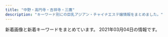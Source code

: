 ```yaml
---
title: "中野・高円寺・吉祥寺・三鷹"
description: "キーワード別にの巨乳アジアン・チャイナエステ嬢情報をまとめました。"
---
```


新着画像と新着キーワードをまとめています。
2021年03月04日の情報です。

<DmmAffiliateIns />
<KeywordTable
  shops={
    [
    {
        "url": "https://pureheart.tokyo/",
        "name": "Pure Heart",
        "img_links": [
            "https://pureheart.tokyo/sites/default/files/pictures/2021-01/rize_004_1.jpg",
            "https://pureheart.tokyo/sites/default/files/pictures/2019-01/arisa_003.jpg",
            "https://pureheart.tokyo/sites/default/files/pictures/2018-06/emi_001.jpg",
            "https://pureheart.tokyo/sites/default/files/pictures/2020-04/erina_005.jpg",
            "https://pureheart.tokyo/sites/default/files/pictures/2020-04/ai_003.jpg",
            "https://pureheart.tokyo/sites/default/files/pictures/2018-06/aya_001.jpg",
            "https://pureheart.tokyo/sites/default/files/pictures/2018-06/noa_001.jpg",
            "https://pureheart.tokyo/sites/default/files/styles/large/public/pictures/2021-02/rio_001_0.jpg",
            "https://pureheart.tokyo/sites/default/files/pictures/2018-12/shizuka_001_2.jpg",
            "https://pureheart.tokyo/sites/default/files/pictures/2020-06/riri_001.jpg",
            "https://pureheart.tokyo/sites/default/files/pictures/2019-05/44D9B271-E871-4A0F-B72E-7C8385588897.jpeg",
            "https://pureheart.tokyo/sites/default/files/inline-images/PA311702.jpg",
            "https://pureheart.tokyo/sites/default/files/styles/large/public/pictures/2019-01/arisa_003.jpg",
            "https://pureheart.tokyo/sites/default/files/pictures/2018-06/serina_001.jpg",
            "https://pureheart.tokyo/sites/default/files/inline-images/PA311701.jpg",
            "https://pureheart.tokyo/sites/default/files/pictures/2018-09/miyuki_002_0.jpg",
            "https://pureheart.tokyo/sites/default/files/pictures/2021-02/rio_001_0.jpg"
        ],
        "keywords": {
            "\u30bb\u30af\u30b7\u30fc": 1,
            "\u5de8\u4e73": 1,
            "\u304a\u3063\u3071\u3044": 1,
            "\u4e73": 1,
            "F": 1
        },
        "station": "JR\u837b\u7aaa\u99c5\u5317\u53e3"
    },
    {
        "img_links": [
            "https://fairy.relaxjp.com/css/staff/staff07.jpg",
            "https://fairy.relaxjp.com/css/staff/staff01.jpg",
            "https://fairy.relaxjp.com/css/nav/nav-003.png",
            "https://fairy.relaxjp.com/css/nav/nav-005.png",
            "https://fairy.relaxjp.com/css/topright02.jpg",
            "https://fairy.relaxjp.com/css/staff/staff04.jpg",
            "https://fairy.relaxjp.com/css/staff/staff03.jpg",
            "https://fairy.relaxjp.com/css/nav/nav-002.png",
            "https://fairy.relaxjp.com/css/nav/nav-001.png",
            "https://fairy.relaxjp.com/css/nav/nav-004.png",
            "https://fairy.relaxjp.com/css/foot-tel.png",
            "https://fairy.relaxjp.com/css/staff/staff06.jpg",
            "https://fairy.relaxjp.com/css/nav/nav-006.png",
            "https://fairy.relaxjp.com/css/staff/staff05.jpg",
            "https://fairy.relaxjp.com/css/c01.jpg",
            "https://fairy.relaxjp.com/css/tel.png",
            "https://fairy.relaxjp.com/css/staff/staff02.jpg"
        ],
        "station": "JR\u9ad8\u5186\u5bfa\u99c5\u5317\u53e3",
        "name": "\u30d5\u30a7\u30a2\u30ea\u30fc",
        "url": "https://fairy.relaxjp.com/",
        "keywords": {
            "95": 3,
            "88": 1,
            "90": 1,
            "87": 1,
            "C": 1,
            "F": 1,
            "D": 3,
            "86": 1
        }
    },
    {
        "keywords": {},
        "station": "JR\u897f\u837b\u7aaa\u99c5\u5317\u53e3",
        "name": "\u5f69\u6708",
        "img_links": [
            "http://oil-msg.com/satsuki/images/price_awaawa-1.png",
            "http://oil-msg.com/satsuki/images/p-5.jpg",
            "http://oil-msg.com/satsuki/images/symbol_red.png",
            "http://oil-msg.com/satsuki/images/price_other.png",
            "http://oil-msg.com/satsuki/images/back.png",
            "http://oil-msg.com/satsuki/images/p-1.jpg",
            "http://oil-msg.com/satsuki/images/p-2.jpg",
            "http://oil-msg.com/satsuki/images/copy.jpg",
            "http://oil-msg.com/satsuki/images/p-3.jpg",
            "http://oil-msg.com/satsuki/images/special_campaign.jpg",
            "http://oil-msg.com/satsuki/images/p-6.jpg",
            "http://oil-msg.com/satsuki/images/osirase.jpg",
            "http://oil-msg.com/satsuki/images/p-4.jpg",
            "http://oil-msg.com/satsuki/images/mainImages.jpg",
            "http://oil-msg.com/satsuki/images/osirase-1.jpg",
            "http://oil-msg.com/satsuki/images/price_awaawa-3.png",
            "http://oil-msg.com/satsuki/images/price_awaawa.png",
            "http://oil-msg.com/satsuki/images/price_oillymph.png",
            "http://oil-msg.com/satsuki/images/campaign.jpg",
            "http://oil-msg.com/satsuki/images/bnr_restart.jpg",
            "http://oil-msg.com/satsuki/images/t-3.png",
            "http://oil-msg.com/satsuki/images/price_awaawa-2.png"
        ],
        "url": "http://oil-msg.com/satsuki/"
    },
    {
        "img_links": [
            "http://relax-free.info/rose/images/bill4.jpg",
            "http://relax-free.info/rose/images/s2.jpg",
            "http://relax-free.info/rose/images/t3.jpg",
            "http://relax-free.info/rose/images/t1.jpg",
            "http://relax-free.info/rose/images/bar-greeting.png",
            "http://relax-free.info/rose/images/t2.jpg",
            "http://relax-free.info/rose/images/bill2.jpg",
            "http://relax-free.info/rose/images/s3.jpg",
            "http://relax-free.info/rose/images/bar-sejutu.png",
            "http://relax-free.info/rose/images/bill3.jpg",
            "http://relax-free.info/rose/images/s1.jpg",
            "http://relax-free.info/rose/images/t4.jpg",
            "http://relax-free.info/rose/images/bill5.jpg",
            "http://relax-free.info/rose/images/s4.jpg",
            "http://relax-free.info/rose/images/bill1.jpg"
        ],
        "keywords": {
            "C": 1
        },
        "name": "\u30ed\u30fc\u30ba",
        "url": "http://relax-free.info/rose/",
        "station": "JR\u6771\u4e2d\u91ce\u99c5\u897f\u53e3"
    },
    {
        "station": "JR\u837b\u7aaa\u99c5\u5357\u53e3",
        "url": "http://www.smamu.net/juno/",
        "img_links": [
            "http://www.smamu.net/juno/news/photo/news1597053985.jpg",
            "http://www.smamu.net/juno/news/photo/1597114489.jpg",
            "http://www.smamu.net/juno/news/photo/news1597028346.jpg",
            "http://www.smamu.net/juno/view_obj/p_head_cast.png",
            "http://www.smamu.net/juno/upload/20201217-165228satomi_s101.jpg",
            "http://www.smamu.net/juno/pc_schedule/photo/1608191494-1.jpg",
            "http://www.smamu.net/juno/pc_schedule/photo/1597115329-2.jpg",
            "http://www.smamu.net/juno/view_obj/hd_top_newface.png",
            "http://www.smamu.net/juno/view_obj/hd_price_head.png",
            "http://www.smamu.net/juno/pc_schedule/photo/1597053985-2.jpg",
            "http://www.smamu.net/juno/view_obj/p_head_price.png",
            "http://www.smamu.net/juno/view_event/photo/news1597050580.jpg",
            "http://www.smamu.net/juno/pc_schedule/photo/1602148966-1.jpg",
            "http://www.smamu.net/juno/pc_schedule/photo/1597028346-1.jpg",
            "http://www.smamu.net/juno/pc_schedule/photo/1597115329-1.jpg",
            "http://www.smamu.net/juno/pc_schedule/photo/1597025414-2.jpg",
            "http://www.smamu.net/juno/pc_schedule/photo/1597114489-1.jpg",
            "http://www.smamu.net/juno/pc_schedule/photo/m_noimage.jpg",
            "http://www.smamu.net/juno/pc_schedule/photo/1597114489-2.jpg",
            "http://www.smamu.net/juno/news/photo/news1608191494.jpg",
            "http://www.smamu.net/juno/pc_schedule/photo/1608191494-2.jpg",
            "http://www.smamu.net/juno/view_obj/p_head_profile.png",
            "http://www.smamu.net/juno/news/photo/1598442872.jpg",
            "http://www.smamu.net/juno/pc_schedule/photo/1598442872-1.jpg",
            "http://www.smamu.net/juno/news/photo/1597115329.jpg",
            "http://www.smamu.net/juno/pc_schedule/photo/1597025414-1.jpg",
            "http://www.smamu.net/juno/news/photo/news1602148966.jpg",
            "http://www.smamu.net/juno/news/photo/1598442628.jpg",
            "http://www.smamu.net/juno/pc_schedule/photo/1597028346-2.jpg",
            "http://www.smamu.net/juno/pc_schedule/photo/1598442628-1.jpg",
            "http://www.smamu.net/juno/view_obj/p_head_top.png",
            "http://www.smamu.net/juno/pc_schedule/photo/1597053985-1.jpg",
            "http://www.smamu.net/juno/view_obj/bn_top_mobile.jpg",
            "http://www.smamu.net/juno/view_event/photo/news1597032313.jpg",
            "http://www.smamu.net/juno/pc_schedule/photo/1602148966-2.jpg",
            "http://www.smamu.net/juno/view_obj/header_01.png",
            "http://www.smamu.net/juno/view_obj/bottom_line_02.png",
            "http://www.smamu.net/juno/view_obj/bn_top_reserve.jpg",
            "http://www.smamu.net/juno/view_event/photo/news1597051332.jpg",
            "http://www.smamu.net/juno/news/photo/1597025414.jpg",
            "http://www.smamu.net/juno/view_obj/hd_top_information.png"
        ],
        "name": "Juno\uff5e\u30b8\u30e5\u30ce\u30fc\uff5e",
        "keywords": {}
    },
    {
        "img_links": [
            "http://sweet-honey.jpn.mn/photos/sites/68/2021/03/202103011433158.jpg",
            "http://sweet-honey.jpn.mn/images/room1.jpg",
            "http://sweet-honey.jpn.mn/images/mainimg01.png",
            "http://sweet-honey.jpn.mn/photos/sites/68/2021/01/2021012611141055.jpg",
            "http://sweet-honey.jpn.mn/images/mainimg02.png",
            "http://sweet-honey.jpn.mn/photos/sites/68/2020/12/2020120908160033.jpg",
            "http://sweet-honey.jpn.mn/photos/sites/68/2019/12/2019121009263018.jpg",
            "http://sweet-honey.jpn.mn/photos/sites/68/2021/02/2021022218491863.jpg",
            "http://sweet-honey.jpn.mn/photos/sites/68/2020/09/2020092908051538.jpg",
            "http://sweet-honey.jpn.mn/photos/sites/68/2020/06/2020060401504832.jpg",
            "http://sweet-honey.jpn.mn/photos/sites/68/2020/11/2020111901330367.jpg",
            "http://sweet-honey.jpn.mn/images/ico01.png",
            "http://sweet-honey.jpn.mn/images/room4.png",
            "http://sweet-honey.jpn.mn/images/room4.jpg",
            "http://sweet-honey.jpn.mn/photos/sites/68/2021/02/2021022218501984.jpg",
            "http://sweet-honey.jpn.mn/images/room2.jpg",
            "http://sweet-honey.jpn.mn/photos/sites/68/2020/11/2020111901322238.jpg",
            "http://sweet-honey.jpn.mn/photos/sites/68/2021/03/202103011433454.jpg",
            "http://sweet-honey.jpn.mn/photos/sites/68/2021/02/202102191912083.jpg",
            "http://sweet-honey.jpn.mn/photos/sites/68/2019/12/2019122903172745.jpg",
            "http://sweet-honey.jpn.mn/photos/sites/68/2020/12/2020120908151915.jpg",
            "http://sweet-honey.jpn.mn/images/side_link02.png",
            "http://sweet-honey.jpn.mn/images/side_link03.png",
            "http://sweet-honey.jpn.mn/images/room5.jpg",
            "http://sweet-honey.jpn.mn/photos/sites/68/2019/12/2019121009263013.jpg",
            "http://sweet-honey.jpn.mn/photos/sites/68/2020/10/2020102804385899.jpg",
            "http://sweet-honey.jpn.mn/photos/sites/68/2019/12/2019122903172723.jpg",
            "http://sweet-honey.jpn.mn/photos/sites/68/2020/12/2020121102071696.jpg",
            "http://sweet-honey.jpn.mn/photos/sites/68/2021/02/2021021919132751.jpg",
            "http://sweet-honey.jpn.mn/photos/sites/68/2019/12/2019121009263189.jpg",
            "http://sweet-honey.jpn.mn/images/room2.png",
            "http://sweet-honey.jpn.mn/photos/sites/68/2021/01/2021012112500887.jpg",
            "http://sweet-honey.jpn.mn/photos/sites/68/2020/12/2020120106175599.jpg",
            "http://sweet-honey.jpn.mn/photos/sites/68/2021/01/2021012611140172.jpg",
            "http://sweet-honey.jpn.mn/photos/sites/68/2021/03/2021030114320278.jpg",
            "http://sweet-honey.jpn.mn/photos/sites/68/2020/10/2020100307252790.jpg",
            "http://sweet-honey.jpn.mn/images/side_link01.png"
        ],
        "name": "\u30b9\u30a4\u30fc\u30c8\u30cf\u30cb\u30fc",
        "keywords": {
            "\u30bb\u30af\u30b7\u30fc": 1,
            "86": 16,
            "88": 4,
            "85": 8,
            "E": 2,
            "D": 38,
            "87": 12
        },
        "station": "JR\u837b\u7aaa\u99c5\u897f\u53e32",
        "url": "http://sweet-honey.jpn.mn/"
    },
    {
        "keywords": {
            "88": 9,
            "F": 9,
            "C": 42,
            "D": 9,
            "90": 9,
            "86": 27,
            "E": 36,
            "82": 9,
            "87": 36
        },
        "name": "Lotus\u30fb\u30ed\u30fc\u30bf\u30b9",
        "station": "\u65b0\u9ad8\u5186\u5bfa\u99c51\u756a\u51fa\u53e3",
        "img_links": [
            "https://aroma-pure.tyo.cm/images/room1.jpg",
            "https://aroma-pure.tyo.cm/photos/sites/21/2021/01/2021010414393769.jpeg",
            "https://aroma-pure.tyo.cm/images/room3.jpg",
            "https://aroma-pure.tyo.cm/photos/sites/21/2021/01/2021010414411693.jpg",
            "https://aroma-pure.tyo.cm/images/top.jpg",
            "https://aroma-pure.tyo.cm/images/info.jpg",
            "https://aroma-pure.tyo.cm/images/room4.jpg",
            "https://aroma-pure.tyo.cm/photos/sites/21/2021/01/202101041150360.jpg",
            "https://aroma-pure.tyo.cm/photos/sites/21/2021/01/2021010411495688.jpg",
            "https://aroma-pure.tyo.cm/images/staff0.jpg",
            "https://aroma-pure.tyo.cm/images/s_news.png",
            "https://aroma-pure.tyo.cm/images/staff_bj4.png",
            "https://aroma-pure.tyo.cm/photos/sites/21/2021/01/202101041150360-e1611114029954.jpg",
            "https://aroma-pure.tyo.cm/photos/sites/21/2021/01/2021010414382373.jpeg",
            "https://aroma-pure.tyo.cm/photos/sites/21/2021/01/2021010411582271.jpg",
            "https://aroma-pure.tyo.cm/images/line1.png",
            "https://aroma-pure.tyo.cm/photos/sites/21/2021/01/202101041441242.jpeg",
            "https://aroma-pure.tyo.cm/photos/sites/21/2021/02/2021021616401786.jpeg",
            "https://aroma-pure.tyo.cm/images/room2.jpg",
            "https://aroma-pure.tyo.cm/photos/sites/21/2021/01/2021010413124668.jpg",
            "https://aroma-pure.tyo.cm/images/zi_staff.png",
            "https://aroma-pure.tyo.cm/photos/sites/21/2021/01/202101041312445.jpg"
        ],
        "url": "https://aroma-pure.tyo.cm/"
    },
    {
        "keywords": {},
        "img_links": [],
        "name": "\u91d1\u306e\u6708",
        "station": "\u4e0a\u77f3\u795e\u4e95\u99c5\u5317\u53e3",
        "url": "http://aes-heal.com/"
    },
    {
        "img_links": [
            "http://lovelyheart.iest.jp/images/top/top_02.jpg",
            "http://lovelyheart.iest.jp/images/top_flash_01.jpg",
            "http://lovelyheart.iest.jp/images/staff/staff_01d.jpg",
            "http://lovelyheart.iest.jp/images/staff/staff_04d.jpg",
            "http://lovelyheart.iest.jp/images/top_02.png",
            "http://lovelyheart.iest.jp/images/home/index_11.png",
            "http://lovelyheart.iest.jp/images/staff/staff_08d.jpg",
            "http://lovelyheart.iest.jp/images/home/index_15.png",
            "http://lovelyheart.iest.jp/images/home/index_05.png",
            "http://lovelyheart.iest.jp/images/home/index_09.png",
            "http://lovelyheart.iest.jp/images/home/index_14.png",
            "http://lovelyheart.iest.jp/images/home/index_tel.png",
            "http://lovelyheart.iest.jp/images/headerParts01.png",
            "http://lovelyheart.iest.jp/images/top/top_04.jpg",
            "http://lovelyheart.iest.jp/images/top/top_06.jpg",
            "http://lovelyheart.iest.jp/images/top/top_01.jpg",
            "http://lovelyheart.iest.jp/images/home/index_10.png",
            "http://lovelyheart.iest.jp/images/home/index_01.png",
            "http://lovelyheart.iest.jp/images/home/index_12.png",
            "http://lovelyheart.iest.jp/images/home/index_f.png",
            "http://lovelyheart.iest.jp/images/top_01.png",
            "http://lovelyheart.iest.jp/images/home/index_g.png",
            "http://lovelyheart.iest.jp/images/home/index_a.png",
            "http://lovelyheart.iest.jp/images/home/index_07.png",
            "http://lovelyheart.iest.jp/images/top_flash_02.jpg",
            "http://lovelyheart.iest.jp/images/staff/staff_02d.jpg",
            "http://lovelyheart.iest.jp/images/staff/staff_03.png",
            "http://lovelyheart.iest.jp/images/home/index_06.png",
            "http://lovelyheart.iest.jp/images/home/index_13.png",
            "http://lovelyheart.iest.jp/images/staff/staff_07d.jpg",
            "http://lovelyheart.iest.jp/images/staff/staff_03d.jpg",
            "http://lovelyheart.iest.jp/images/staff/staff_05d.jpg",
            "http://lovelyheart.iest.jp/images/top/top_03.jpg",
            "http://lovelyheart.iest.jp/images/top/top_05.jpg",
            "http://lovelyheart.iest.jp/images/home/index_17.png",
            "http://lovelyheart.iest.jp/images/top/top_08.png",
            "http://lovelyheart.iest.jp/images/top_04.png",
            "http://lovelyheart.iest.jp/images/page_top.png",
            "http://lovelyheart.iest.jp/images/home/campaign_01.jpg",
            "http://lovelyheart.iest.jp/images/home/top.jpg",
            "http://lovelyheart.iest.jp/images/staff/staff_01.png",
            "http://lovelyheart.iest.jp/images/home/campaign_02.jpg",
            "http://lovelyheart.iest.jp/images/home/index_19.png",
            "http://lovelyheart.iest.jp/images/home/index_d.png"
        ],
        "url": "http://lovelyheart.iest.jp/",
        "keywords": {
            "86": 1,
            "C": 1,
            "84": 1,
            "E": 1,
            "85": 3,
            "D": 4,
            "88": 1
        },
        "name": "\u30e9\u30d6\u30ea\u30cf\u30fc\u30c8",
        "station": "\u6b66\u8535\u95a2\u99c5\u5317\u53e3"
    },
    {
        "img_links": [
            "http://hanabi.iest.jp/images/staff_image/staff_03b.jpg",
            "http://hanabi.iest.jp/images/massage/massage_03b.jpg",
            "http://hanabi.iest.jp/images/staff_image/staff_06b.jpg",
            "http://hanabi.iest.jp/images/massage/massage_la.jpg",
            "http://hanabi.iest.jp/images/demo/slider/images/slide2.png",
            "http://hanabi.iest.jp/images/staff/staff_top.png",
            "http://hanabi.iest.jp/images/staff_image/staff_04b.jpg",
            "http://hanabi.iest.jp/images/top/top_06.jpg",
            "http://hanabi.iest.jp/images/massage/massage_01b.jpg",
            "http://hanabi.iest.jp/images/top/top_05.jpg",
            "http://hanabi.iest.jp/images/top/top_02.jpg",
            "http://hanabi.iest.jp/images/staff_image/staff_06a.jpg",
            "http://hanabi.iest.jp/images/staff_image/staff_05a.jpg",
            "http://hanabi.iest.jp/images/massage/massage_04a.jpg",
            "http://hanabi.iest.jp/images/staff_image/staff_03a.jpg",
            "http://hanabi.iest.jp/images/home/top.jpg",
            "http://hanabi.iest.jp/images/massage/massage_02a.jpg",
            "http://hanabi.iest.jp/images/top/top_01.jpg",
            "http://hanabi.iest.jp/images/index_page_top.png",
            "http://hanabi.iest.jp/images/home/index_11.jpg",
            "http://hanabi.iest.jp/images/top/top_04.jpg",
            "http://hanabi.iest.jp/images/top/top_08.png",
            "http://hanabi.iest.jp/images/massage/massage_04b.jpg",
            "http://hanabi.iest.jp/images/home/index_13.jpg",
            "http://hanabi.iest.jp/images/massage/massage_01a.jpg",
            "http://hanabi.iest.jp/images/staff_image/staff_04a.jpg",
            "http://hanabi.iest.jp/images/massage/massage_02b.jpg",
            "http://hanabi.iest.jp/images/staff_image/staff_05b.jpg",
            "http://hanabi.iest.jp/images/demo/slider/images/slide1.png",
            "http://hanabi.iest.jp/images/staff_image/staff_01a.jpg",
            "http://hanabi.iest.jp/images/massage/massage_03a.jpg",
            "http://hanabi.iest.jp/images/demo/slider/images/slide3.png",
            "http://hanabi.iest.jp/images/staff_one/staff_ba.png",
            "http://hanabi.iest.jp/images/home/index_tel.jpg",
            "http://hanabi.iest.jp/images/top/top_03.jpg"
        ],
        "keywords": {},
        "name": "\u82b1\u706b",
        "station": "\u6b66\u8535\u95a2\u99c5\u5357\u53e3",
        "url": "http://hanabi.iest.jp/"
    },
    {
        "img_links": [],
        "url": "https://su-rinpa.tokyo/",
        "station": "\u91ce\u65b9\u99c5\u5357\u53e3",
        "keywords": {},
        "name": "\u6c34\u6676\u5bae-\u3059\u3044\u3057\u3087\u3046\u304d\u3085\u3046-"
    },
    {
        "keywords": {
            "86": 31,
            "87": 6
        },
        "name": "\u5922\u6c17\u5206",
        "img_links": [
            "http://massage-aroma.red/images/cg02.jpg",
            "http://massage-aroma.red/images/r3.jpg",
            "http://massage-aroma.red/images/cg03.jpg",
            "http://massage-aroma.red/images/tel.png",
            "http://massage-aroma.red/images/qrc.png",
            "http://massage-aroma.red/images/b4.jpg",
            "http://massage-aroma.red/images/card.jpg",
            "http://massage-aroma.red/images/b6.jpg",
            "http://massage-aroma.red/images/b3.jpg",
            "http://massage-aroma.red/images/cg05.jpg",
            "http://massage-aroma.red/images/b1.jpg",
            "http://massage-aroma.red/images/r1.jpg",
            "http://massage-aroma.red/images/cg08.jpg",
            "http://massage-aroma.red/images/cg09.jpg",
            "http://massage-aroma.red/images/r4.jpg",
            "http://massage-aroma.red/images/cg06.jpg",
            "http://massage-aroma.red/images/rosel.png",
            "http://massage-aroma.red/images/b2.jpg",
            "http://massage-aroma.red/images/cg01.jpg",
            "http://massage-aroma.red/images/b5.jpg",
            "http://massage-aroma.red/images/r2.jpg",
            "http://massage-aroma.red/images/kan.jpg",
            "http://massage-aroma.red/images/roser.png"
        ],
        "station": "\u4e2d\u91ce\u5742\u4e0a\u99c53\u756a\u53e3",
        "url": "http://massage-aroma.red/"
    },
    {
        "img_links": [
            "http://www.barbie.relaxmens.com/photo_news/upimg/591105f880da30e0de_2.jpg",
            "http://www.barbie.relaxmens.com/images/top003.png",
            "http://www.barbie.relaxmens.com/images/nav-004.png",
            "http://www.barbie.relaxmens.com/images/nav-006.png",
            "http://www.barbie.relaxmens.com/images/tel.png",
            "http://www.barbie.relaxmens.com/images/top02-left.png",
            "http://www.barbie.relaxmens.com/files/001.jpg",
            "http://www.barbie.relaxmens.com/files/002.jpg",
            "http://www.barbie.relaxmens.com/images/nav-003.png",
            "http://www.barbie.relaxmens.com/images/top01.png",
            "http://www.barbie.relaxmens.com/photo_news/upimg/591105f880da30e0de_1.jpg",
            "http://www.barbie.relaxmens.com/files/003.jpg",
            "http://www.barbie.relaxmens.com/images/nav-002.png",
            "http://www.barbie.relaxmens.com/images/nav-005.png",
            "http://www.barbie.relaxmens.com/photo_news/upimg/859026040a3f63922e_0.jpg",
            "http://www.barbie.relaxmens.com/photo_news/upimg/591105f880da30e0de_0.jpg",
            "http://www.barbie.relaxmens.com/images/nav-001.png",
            "http://www.barbie.relaxmens.com/images/osusume01.png"
        ],
        "name": "Barbie \uff5e\u30d0\u30fc\u30d3\u30fc\uff5e",
        "station": "JR\u4e2d\u91ce\u99c5\u5317\u53e3",
        "keywords": {},
        "url": "http://www.barbie.relaxmens.com/"
    },
    {
        "station": "JR\u897f\u837b\u7aaa\u99c5\u5357\u53e3",
        "name": "\u6843\u306e\u5fc3",
        "img_links": [
            "http://www.es-koi.link/images/line.png",
            "http://www.es-koi.link/img/sayuri1.jpg",
            "http://www.es-koi.link/images/interior_t.jpg",
            "http://www.es-koi.link/images/int2.jpg",
            "http://www.es-koi.link/images/sys2.jpg",
            "http://www.es-koi.link/images/news.jpg",
            "http://www.es-koi.link/images/6.jpg",
            "http://www.es-koi.link/images/staff_t.jpg",
            "http://www.es-koi.link/img/raki1.jpg",
            "http://www.es-koi.link/images/mobile.jpg",
            "http://www.es-koi.link/images/ais.jpg",
            "http://www.es-koi.link/images/int1.jpg",
            "http://www.es-koi.link/images/info.jpg",
            "http://www.es-koi.link/images/3.jpg",
            "http://www.es-koi.link/images/2.jpg",
            "http://www.es-koi.link/images/7.jpg",
            "http://www.es-koi.link/images/5.jpg",
            "http://www.es-koi.link/img/nana1.jpg",
            "http://www.es-koi.link/images/head.jpg",
            "http://www.es-koi.link/img/aoi1.jpg",
            "http://www.es-koi.link/img/mimi1.jpg",
            "http://www.es-koi.link/images/8.jpg",
            "http://www.es-koi.link/images/tel.jpg",
            "http://www.es-koi.link/img/yuyu1.jpg",
            "http://www.es-koi.link/images/sys1.jpg"
        ],
        "url": "http://www.es-koi.link/",
        "keywords": {}
    },
    {
        "url": "http://www.smamu.net/felax/",
        "station": "JR\u837b\u7aaa\u99c5\u5357\u53e3",
        "name": "FELAX\uff5e\u30d5\u30a3\u30e9\u30c3\u30af\u30b9\uff5e",
        "img_links": [
            "http://www.smamu.net/felax/view_event/photo/news1555811745.jpg",
            "http://www.smamu.net/felax/pc_schedule/photo/1603447790-1.jpg",
            "http://www.smamu.net/felax/pc_schedule/photo/1511335107-1.jpg",
            "http://www.smamu.net/felax/view_event/photo/news1569287483.jpg",
            "http://www.smamu.net/felax/pc_schedule/photo/1574742324-1.jpg",
            "http://www.smamu.net/felax/pc_schedule/photo/1590574344-1.jpg",
            "http://www.smamu.net/felax/pc_schedule/photo/1565404403-1.jpg",
            "http://www.smamu.net/felax/pc_schedule/photo/1517453567-1.jpg",
            "http://www.smamu.net/felax/pc_schedule/photo/1566885846-1.jpg",
            "http://www.smamu.net/felax/pc_schedule/photo/1590574344-2.jpg",
            "http://www.smamu.net/felax/pc_schedule/photo/1570586365-1.jpg",
            "http://www.smamu.net/felax/pc_schedule/photo/1598447425-2.jpg",
            "http://www.smamu.net/felax/pc_schedule/photo/1598447425-1.jpg",
            "http://www.smamu.net/felax/news/photo/news1603447790.jpg",
            "http://www.smamu.net/felax/pc_schedule/photo/1603447790-2.jpg",
            "http://www.smamu.net/felax/pc_schedule/photo/1576040135-2.jpg",
            "http://www.smamu.net/felax/view_event/photo/news1563170981.jpg",
            "http://www.smamu.net/felax/view_event/photo/news1590361658.jpg",
            "http://www.smamu.net/felax/pc_schedule/photo/1595914855-2.jpg",
            "http://www.smamu.net/felax/view_obj/bn_top_mobile.png",
            "http://www.smamu.net/felax/pc_schedule/photo/1576040135-1.jpg",
            "http://www.smamu.net/felax/pc_schedule/photo/1565404403-2.jpg",
            "http://www.smamu.net/felax/pc_schedule/photo/1511422738-1.jpg",
            "http://www.smamu.net/felax/pc_schedule/photo/1592795981-1.jpg",
            "http://www.smamu.net/felax/pc_schedule/photo/1592795981-2.jpg",
            "http://www.smamu.net/felax/pc_schedule/photo/1595914855-1.jpg",
            "http://www.smamu.net/felax/pc_schedule/photo/1568375660-1.jpg",
            "http://www.smamu.net/felax/pc_schedule/photo/m_noimage.jpg",
            "http://www.smamu.net/felax/pc_schedule/photo/1565404613-1.jpg"
        ],
        "keywords": {}
    },
    {
        "keywords": {},
        "url": "http://cutiehoney.estx.net/",
        "station": "\u897f\u837b\u7aaa\u99c5\u5317\u53e3",
        "img_links": [
            "http://cutiehoney.estx.net/images/index_07.jpg",
            "http://cutiehoney.estx.net/images/staff_08.jpg",
            "http://cutiehoney.estx.net/images/s3.jpg",
            "http://cutiehoney.estx.net/staff/1/1.jpg",
            "http://cutiehoney.estx.net/staff/2/1.jpg",
            "http://cutiehoney.estx.net/images/index_11.jpg",
            "http://cutiehoney.estx.net/staff/3/1.jpg",
            "http://cutiehoney.estx.net/images/index_10.jpg",
            "http://cutiehoney.estx.net/images/index_05.jpg",
            "http://cutiehoney.estx.net/images/index_04.jpg",
            "http://cutiehoney.estx.net/images/staff_06.jpg",
            "http://cutiehoney.estx.net/images/new_10.jpg",
            "http://cutiehoney.estx.net/images/s2.jpg",
            "http://cutiehoney.estx.net/images/new_08.jpg",
            "http://cutiehoney.estx.net/images/index_02.jpg",
            "http://cutiehoney.estx.net/images/s1.jpg"
        ],
        "name": "Cutie Honey \uff5e\u30ad\u30e5\u30fc\u30c6\u30a3\u30fc\u30cf\u30cb\u30fc\uff5e"
    },
    {
        "keywords": {},
        "station": "JR\u837b\u7aaa\u99c5\u5357\u53e3",
        "img_links": [],
        "name": "Candle \uff5e\u30ad\u30e3\u30f3\u30c9\u30eb\uff5e",
        "url": "https://firelady.iest.info/"
    },
    {
        "keywords": {
            "C": 7
        },
        "station": "JR\u9ad8\u5186\u5bfa\u99c5\u5317\u53e3",
        "url": "http://k-angel.info/",
        "name": "Angel\u30fb\u30a8\u30f3\u30b8\u30a7\u30eb",
        "img_links": [
            "http://k-angel.info/images/flash1.jpg",
            "http://k-angel.info/images/g0.jpg",
            "http://k-angel.info/images/r5.jpg",
            "http://k-angel.info/images/a5.jpg",
            "http://k-angel.info/images/r1.jpg",
            "http://k-angel.info/images/g2.jpg",
            "http://k-angel.info/images/g04.jpg",
            "http://k-angel.info/images/g5.jpg",
            "http://k-angel.info/images/flash.jpg",
            "http://k-angel.info/images/g06.jpg",
            "http://k-angel.info/images/r2.jpg",
            "http://k-angel.info/images/r6.jpg",
            "http://k-angel.info/images/zi_staff.png",
            "http://k-angel.info/images/nana.jpg",
            "http://k-angel.info/images/r3.jpg",
            "http://k-angel.info/images/g01.jpg",
            "http://k-angel.info/images/r4.jpg"
        ]
    },
    {
        "name": "\u30ec\u30a4\u30f3\u30dc\u30fc",
        "img_links": [
            "http://rainbow.esnavi.work/sp_nav01.png",
            "http://rainbow.esnavi.work/2020033010050818.jpg",
            "http://rainbow.esnavi.work/2020033010050746.jpg",
            "http://rainbow.esnavi.work/mimi.jpg",
            "http://rainbow.esnavi.work/sp_top.jpg",
            "http://rainbow.esnavi.work/sp_nav03.png",
            "http://rainbow.esnavi.work/2020022105435581.jpg",
            "http://rainbow.esnavi.work/tit_staff03.png",
            "http://rainbow.esnavi.work/kanban.jpg",
            "http://rainbow.esnavi.work/sp_nav02.png",
            "http://rainbow.esnavi.work/2020022105445070.jpg"
        ],
        "station": "JR\u837b\u7aaa\u99c5\u897f\u53e3",
        "url": "http://rainbow.esnavi.work/",
        "keywords": {
            "D": 15,
            "86": 15,
            "C": 13,
            "88": 4,
            "E": 4,
            "84": 1
        }
    },
    {
        "img_links": [
            "http://spa-only-one.jpn.mn/images/top.png",
            "http://spa-only-one.jpn.mn/images/pick.jpg",
            "http://spa-only-one.jpn.mn/images/s5.jpg",
            "http://spa-only-one.jpn.mn/images/s6.jpg",
            "http://spa-only-one.jpn.mn/images/s_staff.png",
            "http://spa-only-one.jpn.mn/photos/sites/15/2018/05/2018052706514671.jpg",
            "http://spa-only-one.jpn.mn/images/s2.jpg",
            "http://spa-only-one.jpn.mn/photos/sites/15/2018/05/2018052706491571.jpg",
            "http://spa-only-one.jpn.mn/photos/sites/15/2018/02/2018020401442712-e1519260883926.jpg",
            "http://spa-only-one.jpn.mn/photos/sites/15/2018/05/2018050703260387.jpg",
            "http://spa-only-one.jpn.mn/images/news.jpg",
            "http://spa-only-one.jpn.mn/images/girl-z1.jpg",
            "http://spa-only-one.jpn.mn/photos/sites/15/2020/06/2020062320024668.jpg",
            "http://spa-only-one.jpn.mn/photos/sites/15/2018/09/201809070336043.jpg",
            "http://spa-only-one.jpn.mn/images/mobile.jpg",
            "http://spa-only-one.jpn.mn/images/s_link.png",
            "http://spa-only-one.jpn.mn/photos/sites/15/2017/11/2017111706403963.jpg",
            "http://spa-only-one.jpn.mn/images/girl-z2.jpg",
            "http://spa-only-one.jpn.mn/photos/sites/15/2018/05/2018052706495271.jpg",
            "http://spa-only-one.jpn.mn/photos/sites/15/2018/05/2018052706463940.jpg",
            "http://spa-only-one.jpn.mn/photos/sites/15/2018/05/2018052706473315.jpg",
            "http://spa-only-one.jpn.mn/photos/sites/15/2018/05/2018052706482112.jpg",
            "http://spa-only-one.jpn.mn/images/s4.jpg"
        ],
        "url": "http://spa-only-one.jpn.mn/",
        "keywords": {
            "C": 18,
            "85": 1,
            "86": 3,
            "84": 1,
            "87": 1,
            "D": 4
        },
        "name": "SPA ONLY ONE",
        "station": "JR\u837b\u7aaa\u99c5\u5317\u53e3"
    },
    {
        "name": "kokoro",
        "img_links": [
            "http://kokoro.tyo.cm/images/room8.jpg",
            "http://kokoro.tyo.cm/images/room3.jpg",
            "http://kokoro.tyo.cm/images/s3.png",
            "http://kokoro.tyo.cm/images/top.png",
            "http://kokoro.tyo.cm/photos/sites/51/2020/05/202005280252106.jpg",
            "http://kokoro.tyo.cm/images/room6.jpg",
            "http://kokoro.tyo.cm/images/room10.jpg",
            "http://kokoro.tyo.cm/images/room1.jpg",
            "http://kokoro.tyo.cm/images/s_staff.png",
            "http://kokoro.tyo.cm/images/room2.jpg",
            "http://kokoro.tyo.cm/images/room9.jpg",
            "http://kokoro.tyo.cm/images/staff0.jpg",
            "http://kokoro.tyo.cm/images/room7.jpg",
            "http://kokoro.tyo.cm/photos/sites/51/2020/05/2020052802522685.jpg",
            "http://kokoro.tyo.cm/images/room4.jpg",
            "http://kokoro.tyo.cm/photos/sites/51/2020/07/2020072006112316.jpg",
            "http://kokoro.tyo.cm/images/s2.png",
            "http://kokoro.tyo.cm/photos/sites/51/2020/09/2020091807042947.jpg",
            "http://kokoro.tyo.cm/images/staff_line.png",
            "http://kokoro.tyo.cm/images/s_link.png",
            "http://kokoro.tyo.cm/images/end.png",
            "http://kokoro.tyo.cm/images/s1.png",
            "http://kokoro.tyo.cm/images/room5.jpg",
            "http://kokoro.tyo.cm/photos/sites/51/2020/05/2020052802515180.jpg"
        ],
        "url": "http://kokoro.tyo.cm/",
        "keywords": {
            "87": 36,
            "86": 24,
            "C": 12,
            "D": 60,
            "84": 12
        },
        "station": "JR\u837b\u7aaa\u99c5\u5357\u53e3"
    },
    {
        "name": "\u521d\u604b",
        "url": "http://www.hanabira.work/",
        "keywords": {},
        "img_links": [
            "http://www.hanabira.work/img/02.jpg",
            "http://www.hanabira.work/img/03.jpg",
            "http://www.hanabira.work/img/images/nav_02.png",
            "http://www.hanabira.work/img/images/nav_05.png",
            "http://www.hanabira.work/img/images/nav_06.png",
            "http://www.hanabira.work/img/01.jpg",
            "http://www.hanabira.work/img/images/nav_04.png",
            "http://www.hanabira.work/img/images/nav_03.png",
            "http://www.hanabira.work/img/images/nav_01.png"
        ],
        "station": "JR\u9ad8\u5186\u5bfa\u99c5\u5317\u53e3"
    },
    {
        "station": "JR\u5409\u7965\u5bfa\u99c5\u5317\u53e3",
        "img_links": [
            "http://zeanfio.tokyo/uploads/200826/1-200R6123K2943.jpg",
            "http://zeanfio.tokyo/picture/room3.jpg",
            "http://zeanfio.tokyo/picture/room4.jpg",
            "http://zeanfio.tokyo/uploads/200826/1-200R612391O57.jpg",
            "http://zeanfio.tokyo/picture/pick.jpg",
            "http://zeanfio.tokyo/uploads/200826/1-200R612410XQ.jpg",
            "http://zeanfio.tokyo/picture/s_staff.png",
            "http://zeanfio.tokyo/uploads/200526/1-2005260T929410.jpg",
            "http://zeanfio.tokyo/uploads/200826/1-200R61240505J.jpg",
            "http://zeanfio.tokyo/uploads/200613/1-20061313545XI.jpg",
            "http://zeanfio.tokyo/picture/room2.jpg",
            "http://zeanfio.tokyo/uploads/200826/1-200R61240062U.jpg",
            "http://zeanfio.tokyo/uploads/200615/1-200615130103941.jpg",
            "http://zeanfio.tokyo/picture/top.jpg",
            "http://zeanfio.tokyo/picture/face_bj1.png",
            "http://zeanfio.tokyo/uploads/200826/1-200R612392D44.jpg",
            "http://zeanfio.tokyo/uploads/200826/1-200R612401XN.jpg",
            "http://zeanfio.tokyo/uploads/200826/1-200R6123J3U4.jpg",
            "http://zeanfio.tokyo/picture/room1.jpg",
            "http://zeanfio.tokyo/picture/face.jpg",
            "http://zeanfio.tokyo/uploads/200525/1-2005251AZ0391.jpg",
            "http://zeanfio.tokyo/picture/news.jpg"
        ],
        "name": "\u611b\u306e\u6d77",
        "keywords": {
            "86": 5,
            "85": 1,
            "E": 1,
            "D": 6
        },
        "url": "http://zeanfio.tokyo/"
    },
    {
        "name": "Tiramisu-\u30c6\u30a3\u30e9\u30df\u30b9-",
        "img_links": [
            "http://tiramisu-o.com/images/index_06.jpg",
            "http://tiramisu-o.com/images/index_23.jpg",
            "http://tiramisu-o.com/uploads/c16088aeb419267011cf1f6cb5153cea.jpg",
            "http://tiramisu-o.com/images/index_10.jpg",
            "http://tiramisu-o.com/uploads/01928d7157707ed584ed91afaee09aa7.jpg",
            "http://tiramisu-o.com/images/index_20.jpg",
            "http://tiramisu-o.com/images/link_11.jpg",
            "http://tiramisu-o.com/images/index_07.jpg",
            "http://tiramisu-o.com/uploads/1a05c443783e211268f5fd91fee961e6.jpg",
            "http://tiramisu-o.com/images/index_03.jpg",
            "http://tiramisu-o.com/images/index_22.jpg",
            "http://tiramisu-o.com/uploads/ad5b83ad32836796dd7749edbda88c42.jpg",
            "http://tiramisu-o.com/images/index_09.jpg",
            "http://tiramisu-o.com/images/index_05.jpg",
            "http://tiramisu-o.com/images/index_17.jpg",
            "http://tiramisu-o.com/uploads/6f76cd9eaff23d5d6398e9d606a901d1.jpg",
            "http://tiramisu-o.com/images/photo_12.jpg",
            "http://tiramisu-o.com/uploads/0f11fd28e7ec7bc3475d7e4d04d97321.jpg",
            "http://tiramisu-o.com/images/index_24.jpg",
            "http://tiramisu-o.com/uploads/0576a8bf93edc11647c2e4e17ae1a0e1.jpg",
            "http://tiramisu-o.com/images/index_04.jpg",
            "http://tiramisu-o.com/images/index_16.jpg",
            "http://tiramisu-o.com/images/photo_11.jpg",
            "http://tiramisu-o.com/uploads/74cae8e5ad5ff370a7835faa49a59ed0.jpg",
            "http://tiramisu-o.com/images/index_15.jpg",
            "http://tiramisu-o.com/my_work/images/pic1.png",
            "http://tiramisu-o.com/uploads/5884fb095e084ab1c3fb3c13535db9d6.jpg",
            "http://tiramisu-o.com/images/index_13.jpg",
            "http://tiramisu-o.com/uploads/7ad70e845e154bf3fac932727fb23777.jpg",
            "http://tiramisu-o.com/images/girls_13.jpg",
            "http://tiramisu-o.com/images/index_02.jpg",
            "http://tiramisu-o.com/uploads/748d799dda38b94591609302af071dd7.jpg",
            "http://tiramisu-o.com/images/girls_11.jpg",
            "http://tiramisu-o.com/uploads/702c1288dd9843aabfbb06d182fec4f4.jpg",
            "http://tiramisu-o.com/images/index_19.jpg",
            "http://tiramisu-o.com/uploads/ece2636e552ccdbaf2cac9f9eee51c28.jpg",
            "http://tiramisu-o.com/uploads/a7263623a76fce9fd9e74e3c5231dde6.jpg",
            "http://tiramisu-o.com/uploads/7c58aaecf422209a030b99bb8792a1cf.jpg",
            "http://tiramisu-o.com/images/index_12.jpg",
            "http://tiramisu-o.com/uploads/5978b51ecca66ca81d431bcaad128c75.jpg",
            "http://tiramisu-o.com/uploads/24dc578533fbd40c88dba3454a90df13.jpg",
            "http://tiramisu-o.com/uploads/8db399091a85c075e1f0d0901aa7d948.jpg",
            "http://tiramisu-o.com/uploads/a127317ec4f5d0dc2281168df4090856.jpg",
            "http://tiramisu-o.com/images/index_18.jpg",
            "http://tiramisu-o.com/images/index_01.jpg",
            "http://tiramisu-o.com/images/index_08.jpg",
            "http://tiramisu-o.com/uploads/4e0b8c43eddabd91acede0412c242113.jpg"
        ],
        "keywords": {
            "86": 2,
            "C": 4,
            "E": 1,
            "D": 12,
            "85": 1,
            "90": 1,
            "88": 2,
            "87": 11
        },
        "url": "http://tiramisu-o.com/",
        "station": "JR\u837b\u7aaa\u99c5\u897f\u53e3"
    },
    {
        "url": "http://massage.black/",
        "station": "JR\u963f\u4f50\u30f6\u8c37\u99c5\u5317\u53e3",
        "name": "\u693f",
        "keywords": {},
        "img_links": [
            "http://massage.black/images/kan.jpg",
            "http://massage.black/images/s03.jpg",
            "http://massage.black/images/img04.jpg",
            "http://massage.black/images/s02.jpg",
            "http://massage.black/images/qr.jpg",
            "http://massage.black/images/s01.jpg",
            "http://massage.black/images/info.png",
            "http://massage.black/images/img02.jpg"
        ]
    },
    {
        "keywords": {
            "C": 12,
            "D": 3,
            "E": 3,
            "86": 6
        },
        "station": "JR\u9ad8\u5186\u5bfa\u99c5\u5317\u53e3",
        "url": "http://hakanai.tokyo/",
        "img_links": [
            "http://hakanai.tokyo/uploads/201225/1-2012251A14GR.jpg",
            "http://hakanai.tokyo/style/images/girl-z1.jpg",
            "http://hakanai.tokyo/style/images/bj3.png",
            "http://hakanai.tokyo/style/images/girl-z2.jpg",
            "http://hakanai.tokyo/uploads/200903/1-200Z3144I92D.jpg",
            "http://hakanai.tokyo/uploads/210112/1-21011216131CG.jpg",
            "http://hakanai.tokyo/uploads/210112/1-210112151422E5.jpg",
            "http://hakanai.tokyo/uploads/200903/1-200Z3144H2605.jpg",
            "http://hakanai.tokyo/uploads/201225/1-2012251A210T8.jpg",
            "http://hakanai.tokyo/plus/images/room5.jpg",
            "http://hakanai.tokyo/uploads/200703/1-200F3144ZN57.jpg",
            "http://hakanai.tokyo/uploads/201225/1-2012251A2024P.jpg",
            "http://hakanai.tokyo/uploads/200703/1-200F314511G53.jpg",
            "http://hakanai.tokyo/uploads/210112/1-210112151943312.jpg",
            "http://hakanai.tokyo/style/images/top.png",
            "http://hakanai.tokyo/uploads/210112/1-21011215202O45.jpg",
            "http://hakanai.tokyo/style/images/room2.jpg",
            "http://hakanai.tokyo/uploads/200903/1-200Z3144JG54.jpg",
            "http://hakanai.tokyo/style/images/dt.jpg",
            "http://hakanai.tokyo/uploads/210112/1-210112161346461.jpg",
            "http://hakanai.tokyo/style/images/room1.jpg",
            "http://hakanai.tokyo/style/images/end.jpg",
            "http://hakanai.tokyo/style/images/mobile.jpg",
            "http://hakanai.tokyo/style/images/staff_line.png",
            "http://hakanai.tokyo/style/images/room4.jpg",
            "http://hakanai.tokyo/uploads/210112/1-210112161334V9.jpg",
            "http://hakanai.tokyo/style/images/room3.jpg"
        ],
        "name": "\u65b0\u53f0\u5317"
    },
    {
        "keywords": {},
        "name": "\u30a2\u30ef\u30a2\u30ef\u30d5\u30a7\u30a2\u30ea\u30fc",
        "station": "JR\u9ad8\u5186\u5bfa\u99c5\u5317\u53e3",
        "img_links": [
            "http://jewelry-hak.xyz/_src/49618165/slider1.jpg",
            "http://jewelry-hak.xyz/_src/38511787/cam3.jpg",
            "http://jewelry-hak.xyz/_src/49642825/mmexport1604298600845.jpg",
            "http://jewelry-hak.xyz/_src/53696926/wechatimg166.jpg",
            "http://jewelry-hak.xyz/_src/38513882/cam.jpg",
            "http://jewelry-hak.xyz/_src/53696936/wechatimg166.jpg",
            "http://jewelry-hak.xyz/_src/50627315/wechatimg584_20201202144744254.jpg",
            "http://jewelry-hak.xyz/_src/50627203/wechatimg585.jpg",
            "http://jewelry-hak.xyz/_src/50627215/wechatimg914.jpg",
            "http://jewelry-hak.xyz/_src/38511788/cam3.jpg",
            "http://jewelry-hak.xyz/_src/38511779/line.png",
            "http://jewelry-hak.xyz/_src/38511721/wechatimg571.jpg",
            "http://jewelry-hak.xyz/_src/38513880/cam.jpg",
            "http://jewelry-hak.xyz/_src/50627320/wechatimg585.jpg",
            "http://jewelry-hak.xyz/_src/49618155/slider2.jpg",
            "http://jewelry-hak.xyz/_src/50627327/wechatimg590.jpg",
            "http://jewelry-hak.xyz/_src/53696932/wechatimg169_20210226172333400.jpg",
            "http://jewelry-hak.xyz/_src/50627213/wechatimg914.jpg",
            "http://jewelry-hak.xyz/_src/49611183/wechatimg48_20210118145652340.jpg",
            "http://jewelry-hak.xyz/_src/38511781/img20200108162027140241.png",
            "http://jewelry-hak.xyz/_src/49611181/wechatimg48_20210118145652340.jpg",
            "http://jewelry-hak.xyz/_src/50627324/wechatimg691.jpg",
            "http://jewelry-hak.xyz/_src/38511785/cam2.jpg",
            "http://jewelry-hak.xyz/_src/50627317/wechatimg584_20201202144744254.jpg",
            "http://jewelry-hak.xyz/_src/38511760/wechatimg30.jpg",
            "http://jewelry-hak.xyz/_src/50627318/wechatimg585.jpg",
            "http://jewelry-hak.xyz/_src/53696935/wechatimg166.jpg",
            "http://jewelry-hak.xyz/_src/53696934/wechatimg166.jpg",
            "http://jewelry-hak.xyz/_src/49611182/wechatimg48_20210118145652340.jpg",
            "http://jewelry-hak.xyz/_src/50627227/wechatimg586.jpg",
            "http://jewelry-hak.xyz/_src/50627205/wechatimg691.jpg",
            "http://jewelry-hak.xyz/_src/50627326/wechatimg590.jpg",
            "http://jewelry-hak.xyz/_src/53696950/line.png",
            "http://jewelry-hak.xyz/_src/38511753/wechatimg47_20210118145652388.jpg",
            "http://jewelry-hak.xyz/_src/50627214/wechatimg914.jpg",
            "http://jewelry-hak.xyz/_src/53696933/wechatimg169_20210226172333400.jpg",
            "http://jewelry-hak.xyz/_src/38511774/2.jpg",
            "http://jewelry-hak.xyz/_src/53696927/wechatimg169_20210226172333400.jpg",
            "http://jewelry-hak.xyz/_src/50627323/wechatimg691.jpg",
            "http://jewelry-hak.xyz/_src/50627202/wechatimg585.jpg",
            "http://jewelry-hak.xyz/_src/38511777/line.png",
            "http://jewelry-hak.xyz/_src/38511752/wechatimg47_20210118145652388.jpg",
            "http://jewelry-hak.xyz/_src/50627316/wechatimg584_20201202144744254.jpg",
            "http://jewelry-hak.xyz/_src/38511790/cam4.jpg",
            "http://jewelry-hak.xyz/_src/38511793/navinavi_02.png",
            "http://jewelry-hak.xyz/_src/38511751/wechatimg561.jpg",
            "http://jewelry-hak.xyz/_src/38625720/wechatimg541.jpg",
            "http://jewelry-hak.xyz/_src/50627226/wechatimg586.jpg",
            "http://jewelry-hak.xyz/_src/50627325/wechatimg691.jpg",
            "http://jewelry-hak.xyz/_src/38511754/wechatimg47_20210118145652388.jpg",
            "http://jewelry-hak.xyz/_src/38511776/4.jpg",
            "http://jewelry-hak.xyz/_src/38511775/3.jpg",
            "http://jewelry-hak.xyz/_src/38511717/wechatimg568.jpg",
            "http://jewelry-hak.xyz/_src/38511791/navinavi_01.png",
            "http://jewelry-hak.xyz/_src/38511749/wechatimg561.jpg",
            "http://jewelry-hak.xyz/_src/38511750/wechatimg561.jpg",
            "http://jewelry-hak.xyz/_src/53696931/wechatimg169_20210226172333400.jpg",
            "http://jewelry-hak.xyz/_src/50627319/wechatimg585.jpg",
            "http://jewelry-hak.xyz/_src/38511789/cam4.jpg",
            "http://jewelry-hak.xyz/_src/39952823/line.png",
            "http://jewelry-hak.xyz/_src/50627328/wechatimg590.jpg",
            "http://jewelry-hak.xyz/_src/38511723/wechatimg569_20201101131633190.jpg",
            "http://jewelry-hak.xyz/_src/38511746/wechatimg30.jpg",
            "http://jewelry-hak.xyz/_src/38511719/wechatimg570.jpg",
            "http://jewelry-hak.xyz/_src/50627206/wechatimg691.jpg",
            "http://jewelry-hak.xyz/_src/50627225/wechatimg586.jpg",
            "http://jewelry-hak.xyz/_src/38511786/cam2.jpg"
        ],
        "url": "http://jewelry-hak.xyz/"
    },
    {
        "station": "JR\u4e2d\u91ce\u99c5\u5317\u53e3",
        "url": "http://www.es-sanken.link",
        "img_links": [
            "http://www.es-sanken.link/staff/ayumi.jpg",
            "http://www.es-sanken.link/staff/sayuri.jpg",
            "http://www.es-sanken.link/images/5.jpg",
            "http://www.es-sanken.link/images/int2.jpg",
            "http://www.es-sanken.link/images/news.jpg",
            "http://www.es-sanken.link/sp/img/mai1.jpg",
            "http://www.es-sanken.link/sp/staff/ayumi.jpg",
            "http://www.es-sanken.link/sp/images/head.jpg",
            "http://www.es-sanken.link/images/ta.jpg",
            "http://www.es-sanken.link/images/1.jpg",
            "http://www.es-sanken.link/sp/images/interior_t.jpg",
            "http://www.es-sanken.link/sp/images/ac1.jpg",
            "http://www.es-sanken.link/sp/img/ayumi1.jpg",
            "http://www.es-sanken.link/sp/images/sys2.jpg",
            "http://www.es-sanken.link/sp/staff/rina.jpg",
            "http://www.es-sanken.link/sp/staff/mai.jpg",
            "http://www.es-sanken.link/images/6.jpg",
            "http://www.es-sanken.link/sp/images/comment.jpg",
            "http://www.es-sanken.link/images/rec1.jpg",
            "http://www.es-sanken.link/sp/images/int1.jpg",
            "http://www.es-sanken.link/sp/images/ac2.jpg",
            "http://www.es-sanken.link/img/rina1.jpg",
            "http://www.es-sanken.link/sp/images/topgirl.jpg",
            "http://www.es-sanken.link/sp/staff/mayu.jpg",
            "http://www.es-sanken.link/img/ayumi1.jpg",
            "http://www.es-sanken.link/images/sm.jpg",
            "http://www.es-sanken.link/images/staff_t.jpg",
            "http://www.es-sanken.link/sp/images/sys1.jpg",
            "http://www.es-sanken.link/images/int1.jpg",
            "http://www.es-sanken.link/sp/img/sayuri1.jpg",
            "http://www.es-sanken.link/sp/images/rec1.jpg",
            "http://www.es-sanken.link/staff/rina.jpg",
            "http://www.es-sanken.link/img/sayuri1.jpg",
            "http://www.es-sanken.link/img/mayu1.jpg",
            "http://www.es-sanken.link/sp/images/sys3.jpg",
            "http://www.es-sanken.link/sp/img/mayu1.jpg",
            "http://www.es-sanken.link/staff/kana.jpg",
            "http://www.es-sanken.link/sp/images/tel.jpg",
            "http://www.es-sanken.link/images/sys1.jpg",
            "http://www.es-sanken.link/sp/images/rec2.jpg",
            "http://www.es-sanken.link/img/mai2.jpg",
            "http://www.es-sanken.link/sp/images/footer.jpg",
            "http://www.es-sanken.link/images/tg.jpg",
            "http://www.es-sanken.link/images/head.jpg",
            "http://www.es-sanken.link/sp/staff/sayuri.jpg",
            "http://www.es-sanken.link/sp/images/newsb.png",
            "http://www.es-sanken.link/sp/images/int2.jpg",
            "http://www.es-sanken.link/sp/img/rina1.jpg",
            "http://www.es-sanken.link/img/mai1.jpg",
            "http://www.es-sanken.link/images/3.jpg",
            "http://www.es-sanken.link/sp/staff/kana.jpg",
            "http://www.es-sanken.link/images/sys2.jpg",
            "http://www.es-sanken.link/images/up.png",
            "http://www.es-sanken.link/images/sys3.jpg",
            "http://www.es-sanken.link/sp/img/kana1.jpg",
            "http://www.es-sanken.link/images/rec2.jpg",
            "http://www.es-sanken.link/staff/mayu.jpg",
            "http://www.es-sanken.link/sp/images/staff_t.jpg",
            "http://www.es-sanken.link/images/2.jpg",
            "http://www.es-sanken.link/images/4.jpg",
            "http://www.es-sanken.link/sp/images/news.jpg",
            "http://www.es-sanken.link/img/kana1.jpg",
            "http://www.es-sanken.link/staff/mai.jpg",
            "http://www.es-sanken.link/images/tr.jpg",
            "http://www.es-sanken.link/images/interior_t.jpg"
        ],
        "keywords": {},
        "name": "S\u30fb\u30a2\u30ed\u30de"
    },
    {
        "name": "\u30d4\u30e5\u30a2\u30cf\u30fc\u30c8",
        "url": "http://e-mira.net/",
        "station": "JR\u9ad8\u5186\u5bfa\u99c5\u5317\u53e3",
        "keywords": {},
        "img_links": [
            "http://e-mira.net/_src/18381627/footer_07.png",
            "http://e-mira.net/_src/18381636/navi_11.png",
            "http://e-mira.net/_src/18381289/navi_10.png",
            "http://e-mira.net/_src/18381207/line2.png",
            "http://e-mira.net/_src/18381401/navi_10.png",
            "http://e-mira.net/_src/18381645/navi_10.png",
            "http://e-mira.net/_src/53568978/sign.png",
            "http://e-mira.net/_src/18381607/navi_14.png",
            "http://e-mira.net/_src/18381363/navi_15.png",
            "http://e-mira.net/_src/18381566/navi_11.png",
            "http://e-mira.net/_src/18381344/footer_04.png",
            "http://e-mira.net/_src/18381372/profile_05.png",
            "http://e-mira.net/_src/18381150/navi_12.png",
            "http://e-mira.net/_src/18381136/footer_03.png",
            "http://e-mira.net/_src/18381330/navi_10.png",
            "http://e-mira.net/_src/18381429/navi_13.png",
            "http://e-mira.net/_src/18381434/navi_15.png",
            "http://e-mira.net/_src/18381419/sign.png",
            "http://e-mira.net/_src/25639994/footer_05.png",
            "http://e-mira.net/_src/18381339/sign.png",
            "http://e-mira.net/_src/18381239/navi_12.png",
            "http://e-mira.net/_src/18381478/sign.png",
            "http://e-mira.net/_src/18381323/navi_12.png",
            "http://e-mira.net/_src/18381203/navi_10.png",
            "http://e-mira.net/_src/18381078/notice.png",
            "http://e-mira.net/_src/25639979/navi_10.png",
            "http://e-mira.net/_src/18381292/line2.png",
            "http://e-mira.net/_src/18381464/navi_13.png",
            "http://e-mira.net/_src/25639986/profile_05.png",
            "http://e-mira.net/_src/18381719/ac1.png",
            "http://e-mira.net/_src/18381307/footer_02.png",
            "http://e-mira.net/_src/53568963/navi_14.png",
            "http://e-mira.net/_src/18381096/sign.png",
            "http://e-mira.net/_src/18381462/navi_12.png",
            "http://e-mira.net/_src/18381094/footer_07.png",
            "http://e-mira.net/_src/18381360/navi_13.png",
            "http://e-mira.net/_src/18381589/footer_04.png",
            "http://e-mira.net/_src/18381157/navi_15.png",
            "http://e-mira.net/_src/44386538/wechatimg70_20200612110516119.jpg",
            "http://e-mira.net/_src/18381588/footer_03.png",
            "http://e-mira.net/_src/18381196/navi_12.png",
            "http://e-mira.net/_src/18381603/navi_12.png",
            "http://e-mira.net/_src/18381643/navi_15.png",
            "http://e-mira.net/_src/50327149/wechatimg156_20201124112344134.jpg",
            "http://e-mira.net/_src/18381638/navi_12.png",
            "http://e-mira.net/_src/18381725/ac4.png",
            "http://e-mira.net/_src/18381680/navi_10.png",
            "http://e-mira.net/_src/18381761/wechatimg329.jpg",
            "http://e-mira.net/_src/25639988/sign.png",
            "http://e-mira.net/_src/18381689/sign.png",
            "http://e-mira.net/_src/18381359/navi_13.png",
            "http://e-mira.net/_src/44386546/smartselect_20190726-192136_wechat.jpg",
            "http://e-mira.net/_src/18381342/footer_02.png",
            "http://e-mira.net/_src/18381416/footer_06.png",
            "http://e-mira.net/_src/18381400/navi_10.png",
            "http://e-mira.net/_src/18381149/navi_11.png",
            "http://e-mira.net/_src/53569041/screenshot_smartselect_2018-03-16-12-15-07.jpg",
            "http://e-mira.net/_src/18381075/line.png",
            "http://e-mira.net/_src/18381662/footer_07.png",
            "http://e-mira.net/_src/18381227/footer_05.png",
            "http://e-mira.net/_src/18381477/profile_05.png",
            "http://e-mira.net/_src/18381202/navi_15.png",
            "http://e-mira.net/_src/18381285/navi_14.png",
            "http://e-mira.net/_src/18381221/sign.png",
            "http://e-mira.net/_src/25639968/navi_11.png",
            "http://e-mira.net/_src/18381280/navi_12.png",
            "http://e-mira.net/_src/18381408/sign.png",
            "http://e-mira.net/_src/18381140/footer_07.png",
            "http://e-mira.net/_src/18381670/navi_11.png",
            "http://e-mira.net/_src/18381696/footer_06.png",
            "http://e-mira.net/_src/18381111/navi_15.png",
            "http://e-mira.net/_src/18381575/navi_10.png",
            "http://e-mira.net/_src/25639998/sign.png",
            "http://e-mira.net/_src/18381600/navi_11.png",
            "http://e-mira.net/_src/18381413/footer_03.png",
            "http://e-mira.net/_src/25639987/sign.png",
            "http://e-mira.net/_src/18381384/sign.png",
            "http://e-mira.net/_src/18381195/navi_12.png",
            "http://e-mira.net/_src/18381152/navi_13.png",
            "http://e-mira.net/_src/18381269/footer_06.png",
            "http://e-mira.net/_src/18381381/footer_06.png",
            "http://e-mira.net/_src/18381314/sign.png",
            "http://e-mira.net/_src/18381484/footer_04.png",
            "http://e-mira.net/_src/18381399/navi_15.png",
            "http://e-mira.net/_src/18381065/navi_12.png",
            "http://e-mira.net/_src/18381592/footer_07.png",
            "http://e-mira.net/_src/18381449/footer_04.png",
            "http://e-mira.net/_src/18381324/navi_13.png",
            "http://e-mira.net/_src/18381677/navi_14.png",
            "http://e-mira.net/_src/18381431/navi_14.png",
            "http://e-mira.net/_src/18381465/navi_13.png",
            "http://e-mira.net/_src/25639995/footer_06.png",
            "http://e-mira.net/_src/18381451/footer_06.png",
            "http://e-mira.net/_src/53568982/footer_07.png",
            "http://e-mira.net/_src/18381311/footer_06.png",
            "http://e-mira.net/_src/18381644/navi_15.png",
            "http://e-mira.net/_src/18381366/navi_10.png",
            "http://e-mira.net/_src/18381266/footer_03.png",
            "http://e-mira.net/_src/18381705/sign.png",
            "http://e-mira.net/_src/18381706/backback_03.png",
            "http://e-mira.net/_src/18381567/navi_12.png",
            "http://e-mira.net/_src/18381659/footer_04.png",
            "http://e-mira.net/_src/18381574/navi_15.png",
            "http://e-mira.net/_src/18381582/profile_05.png",
            "http://e-mira.net/_src/53568969/navi_11.png",
            "http://e-mira.net/_src/18381378/footer_03.png",
            "http://e-mira.net/_src/19173124/wechatimg705.jpg",
            "http://e-mira.net/_src/18381209/line2.png",
            "http://e-mira.net/_src/18381265/footer_02.png",
            "http://e-mira.net/_src/21452507/wechatimg232.jpg",
            "http://e-mira.net/_src/18381653/sign.png",
            "http://e-mira.net/_src/18381155/navi_14.png",
            "http://e-mira.net/_src/18381092/footer_05.png",
            "http://e-mira.net/_src/18381331/navi_10.png",
            "http://e-mira.net/_src/18381355/navi_11.png",
            "http://e-mira.net/_src/18381278/navi_11.png",
            "http://e-mira.net/_src/53569010/wechatimg156_20201124112344134.jpg",
            "http://e-mira.net/_src/18381601/navi_11.png",
            "http://e-mira.net/_src/18381654/sign.png",
            "http://e-mira.net/_src/18381676/navi_14.png",
            "http://e-mira.net/_src/18381200/navi_14.png",
            "http://e-mira.net/_src/18381576/navi_10.png",
            "http://e-mira.net/_src/18381282/navi_13.png",
            "http://e-mira.net/_src/18381183/footer_05.png",
            "http://e-mira.net/_src/18381622/footer_02.png",
            "http://e-mira.net/_src/18381135/footer_02.png",
            "http://e-mira.net/_src/18381740/wechatimg16.jpg",
            "http://e-mira.net/_src/18381783/wechatimg232.jpg",
            "http://e-mira.net/_src/25639993/footer_04.png",
            "http://e-mira.net/_src/18381231/sign.png",
            "http://e-mira.net/_src/53568966/navi_13.png",
            "http://e-mira.net/_src/18381398/navi_15.png",
            "http://e-mira.net/_src/18381672/navi_12.png",
            "http://e-mira.net/_src/18381568/navi_12.png",
            "http://e-mira.net/_src/18381184/footer_06.png",
            "http://e-mira.net/_src/18381247/navi_10.png",
            "http://e-mira.net/_src/18381605/navi_13.png",
            "http://e-mira.net/_src/18381181/footer_03.png",
            "http://e-mira.net/_src/18381064/navi_11.png",
            "http://e-mira.net/_src/18381159/navi_10.png",
            "http://e-mira.net/_src/18381193/navi_11.png",
            "http://e-mira.net/_src/18381460/navi_11.png",
            "http://e-mira.net/_src/25639977/navi_15.png",
            "http://e-mira.net/_src/18381591/footer_06.png",
            "http://e-mira.net/_src/25639981/wechatimg156_20201124112344134.jpg",
            "http://e-mira.net/_src/25639972/navi_13.png",
            "http://e-mira.net/_src/18381361/navi_14.png",
            "http://e-mira.net/_src/53569040/wechatimg232.jpg",
            "http://e-mira.net/_src/18381471/navi_10.png",
            "http://e-mira.net/_src/18381395/navi_13.png",
            "http://e-mira.net/_src/18381068/navi_13.png",
            "http://e-mira.net/_src/18381077/line.png",
            "http://e-mira.net/_src/18381392/navi_12.png",
            "http://e-mira.net/_src/18381103/navi_11.png",
            "http://e-mira.net/_src/18381639/navi_13.png",
            "http://e-mira.net/_src/53568948/wechatimg1020.jpg",
            "http://e-mira.net/_src/53568962/navi_15.png",
            "http://e-mira.net/_src/18381673/navi_12.png",
            "http://e-mira.net/_src/18381226/footer_04.png",
            "http://e-mira.net/_src/53569008/wechatimg152.jpg",
            "http://e-mira.net/_src/18381066/navi_12.png",
            "http://e-mira.net/_src/18381309/footer_04.png",
            "http://e-mira.net/_src/18381584/sign.png",
            "http://e-mira.net/_src/18381346/footer_06.png",
            "http://e-mira.net/_src/18381438/wechatimg152.jpg",
            "http://e-mira.net/_src/18381153/navi_13.png",
            "http://e-mira.net/_src/18381442/profile_05.png",
            "http://e-mira.net/_src/18381364/navi_15.png",
            "http://e-mira.net/_src/18381652/profile_05.png",
            "http://e-mira.net/_src/18381268/footer_05.png",
            "http://e-mira.net/_src/18381105/navi_12.png",
            "http://e-mira.net/_src/25639976/navi_15.png",
            "http://e-mira.net/_src/18381473/screenshot_smartselect_2018-03-16-12-15-07.jpg",
            "http://e-mira.net/_src/18381374/sign.png",
            "http://e-mira.net/_src/18381262/sign.png",
            "http://e-mira.net/_src/53568987/footer_02.png",
            "http://e-mira.net/_src/18381229/footer_07.png",
            "http://e-mira.net/_src/18381629/sign.png",
            "http://e-mira.net/_src/18381573/navi_15.png",
            "http://e-mira.net/_src/18381368/smartselect_20190726-192136_wechat.jpg",
            "http://e-mira.net/_src/18381070/navi_14.png",
            "http://e-mira.net/_src/18381228/footer_06.png",
            "http://e-mira.net/_src/18381626/footer_06.png",
            "http://e-mira.net/_src/18381674/navi_13.png",
            "http://e-mira.net/_src/18381426/navi_11.png",
            "http://e-mira.net/_src/18381578/wechatimg108.jpg",
            "http://e-mira.net/_src/18381657/footer_02.png",
            "http://e-mira.net/_src/18381113/navi_10.png",
            "http://e-mira.net/_src/25639978/navi_10.png",
            "http://e-mira.net/_src/18381613/wechatimg705.jpg",
            "http://e-mira.net/_src/18381185/footer_07.png",
            "http://e-mira.net/_src/25639996/footer_07.png",
            "http://e-mira.net/_src/18381617/profile_05.png",
            "http://e-mira.net/_src/18381362/navi_14.png",
            "http://e-mira.net/_src/18381648/wechatimg329.jpg",
            "http://e-mira.net/_src/18381432/navi_14.png",
            "http://e-mira.net/_src/18381114/navi_10.png",
            "http://e-mira.net/_src/18381486/footer_06.png",
            "http://e-mira.net/_src/53568985/footer_04.png",
            "http://e-mira.net/_src/18381570/navi_13.png",
            "http://e-mira.net/_src/18381671/navi_11.png",
            "http://e-mira.net/_src/53568968/navi_12.png",
            "http://e-mira.net/_src/18381373/sign.png",
            "http://e-mira.net/_src/18381279/navi_11.png",
            "http://e-mira.net/_src/18381063/navi_11.png",
            "http://e-mira.net/_src/18381337/profile_05.png",
            "http://e-mira.net/_src/18381320/navi_11.png",
            "http://e-mira.net/_src/53568983/footer_06.png",
            "http://e-mira.net/_src/18381571/navi_14.png",
            "http://e-mira.net/_src/18381450/footer_05.png",
            "http://e-mira.net/_src/32345527/smartselect_20190726-192136_wechat.jpg",
            "http://e-mira.net/_src/18381610/navi_10.png",
            "http://e-mira.net/_src/18381345/footer_05.png",
            "http://e-mira.net/_src/18381658/footer_03.png",
            "http://e-mira.net/_src/18381393/navi_12.png",
            "http://e-mira.net/_src/18381177/sign.png",
            "http://e-mira.net/_src/18381466/navi_14.png",
            "http://e-mira.net/_src/18381412/footer_02.png",
            "http://e-mira.net/_src/18381182/footer_04.png",
            "http://e-mira.net/_src/53568965/navi_13.png",
            "http://e-mira.net/_src/18381463/navi_12.png",
            "http://e-mira.net/_src/32450222/unnamed_20180612172938653.jpg",
            "http://e-mira.net/_src/18381106/navi_12.png",
            "http://e-mira.net/_src/18381310/footer_05.png",
            "http://e-mira.net/_src/18381687/profile_05.png",
            "http://e-mira.net/_src/18381240/navi_12.png",
            "http://e-mira.net/_src/18381711/img20190616221341454274.jpg",
            "http://e-mira.net/_src/18381485/footer_05.png",
            "http://e-mira.net/_src/18381137/footer_04.png",
            "http://e-mira.net/_src/18381487/footer_07.png",
            "http://e-mira.net/_src/18381281/navi_12.png",
            "http://e-mira.net/_src/18381283/navi_13.png",
            "http://e-mira.net/_src/18381117/line2.png",
            "http://e-mira.net/_src/53569019/wechatimg412.jpg",
            "http://e-mira.net/_src/18381461/navi_11.png",
            "http://e-mira.net/_src/18381623/footer_03.png",
            "http://e-mira.net/_src/18381721/ac2.png",
            "http://e-mira.net/_src/18381675/navi_13.png",
            "http://e-mira.net/_src/18381326/navi_14.png",
            "http://e-mira.net/_src/18381435/navi_10.png",
            "http://e-mira.net/_src/53568964/navi_14.png",
            "http://e-mira.net/_src/18381572/navi_14.png",
            "http://e-mira.net/_src/18381664/sign.png",
            "http://e-mira.net/_src/18381407/profile_05.png",
            "http://e-mira.net/_src/18381158/navi_10.png",
            "http://e-mira.net/_src/18381286/navi_15.png",
            "http://e-mira.net/_src/18381443/sign.png",
            "http://e-mira.net/_src/18381470/navi_10.png",
            "http://e-mira.net/_src/18381695/footer_05.png",
            "http://e-mira.net/_src/18381409/sign.png",
            "http://e-mira.net/_src/18381073/navi_10.png",
            "http://e-mira.net/_src/18381624/footer_04.png",
            "http://e-mira.net/_src/18381148/navi_11.png",
            "http://e-mira.net/_src/18381604/navi_13.png",
            "http://e-mira.net/_src/18381138/footer_05.png",
            "http://e-mira.net/_src/18381414/footer_04.png",
            "http://e-mira.net/_src/53568959/navi_10.png",
            "http://e-mira.net/_src/18381284/navi_14.png",
            "http://e-mira.net/_src/18381683/wechatimg233.jpg",
            "http://e-mira.net/_src/18381681/navi_10.png",
            "http://e-mira.net/_src/18381619/sign.png",
            "http://e-mira.net/_src/19217814/wechatimg230.jpg",
            "http://e-mira.net/_src/18381611/navi_10.png",
            "http://e-mira.net/_src/18381154/navi_14.png",
            "http://e-mira.net/_src/18381452/footer_07.png",
            "http://e-mira.net/_src/18381699/sign.png",
            "http://e-mira.net/_src/18381569/navi_13.png",
            "http://e-mira.net/_src/18381071/navi_15.png",
            "http://e-mira.net/_src/18381204/navi_10.png",
            "http://e-mira.net/_src/18381479/sign.png",
            "http://e-mira.net/_src/18381483/footer_03.png",
            "http://e-mira.net/_src/18381327/navi_14.png",
            "http://e-mira.net/_src/18381089/footer_02.png",
            "http://e-mira.net/_src/18381119/line2.png",
            "http://e-mira.net/_src/18381708/qr.png",
            "http://e-mira.net/_src/18381325/navi_13.png",
            "http://e-mira.net/_src/18381142/sign.png",
            "http://e-mira.net/_src/25639973/navi_13.png",
            "http://e-mira.net/_src/18381272/sign.png",
            "http://e-mira.net/_src/18381139/footer_06.png",
            "http://e-mira.net/_src/18381162/line2.png",
            "http://e-mira.net/_src/18381642/navi_14.png",
            "http://e-mira.net/_src/18381428/navi_12.png",
            "http://e-mira.net/_src/25639969/navi_11.png",
            "http://e-mira.net/_src/18381427/navi_12.png",
            "http://e-mira.net/_src/18381394/navi_13.png",
            "http://e-mira.net/_src/18381224/footer_02.png",
            "http://e-mira.net/_src/18381444/sign.png",
            "http://e-mira.net/_src/18381403/wechatimg50.jpg",
            "http://e-mira.net/_src/44478269/wechatimg152.jpg",
            "http://e-mira.net/_src/18381425/navi_11.png",
            "http://e-mira.net/_src/18381241/navi_13.png",
            "http://e-mira.net/_src/18381187/sign.png",
            "http://e-mira.net/_src/18381245/navi_15.png",
            "http://e-mira.net/_src/18381565/navi_11.png",
            "http://e-mira.net/_src/31433038/wechatimg98.jpg",
            "http://e-mira.net/_src/18381417/footer_07.png",
            "http://e-mira.net/_src/18381156/navi_15.png",
            "http://e-mira.net/_src/18381660/footer_05.png",
            "http://e-mira.net/_src/18381250/line2.png",
            "http://e-mira.net/_src/18381086/2ngh288160_5j9_anv8160kns5d6024f.jpg",
            "http://e-mira.net/_src/18381688/sign.png",
            "http://e-mira.net/_src/18381678/navi_15.png",
            "http://e-mira.net/_src/23056970/unnamed_20180612172938653.jpg",
            "http://e-mira.net/_src/23056975/unnamed_%281%29.jpg",
            "http://e-mira.net/_src/53568961/navi_15.png",
            "http://e-mira.net/_src/18381267/footer_04.png",
            "http://e-mira.net/_src/18381365/navi_10.png",
            "http://e-mira.net/_src/18381201/navi_15.png",
            "http://e-mira.net/_src/18381107/navi_13.png",
            "http://e-mira.net/_src/18381608/navi_15.png",
            "http://e-mira.net/_src/18381308/footer_03.png",
            "http://e-mira.net/_src/18381090/footer_03.png",
            "http://e-mira.net/_src/18381697/footer_07.png",
            "http://e-mira.net/_src/18381194/navi_11.png",
            "http://e-mira.net/_src/18381312/footer_07.png",
            "http://e-mira.net/_src/18381454/sign.png",
            "http://e-mira.net/_src/18381356/navi_11.png",
            "http://e-mira.net/_src/18381679/navi_15.png",
            "http://e-mira.net/_src/18381321/navi_11.png",
            "http://e-mira.net/_src/18381587/footer_02.png",
            "http://e-mira.net/_src/25639992/footer_03.png",
            "http://e-mira.net/_src/18381338/sign.png",
            "http://e-mira.net/_src/18381343/footer_03.png",
            "http://e-mira.net/_src/18381692/footer_02.png",
            "http://e-mira.net/_src/25639971/navi_12.png",
            "http://e-mira.net/_src/18381270/footer_07.png",
            "http://e-mira.net/_src/53568977/profile_05.png",
            "http://e-mira.net/_src/18381304/sign.png",
            "http://e-mira.net/_src/18381625/footer_05.png",
            "http://e-mira.net/_src/18381609/navi_15.png",
            "http://e-mira.net/_src/18381415/footer_05.png",
            "http://e-mira.net/_src/18381238/navi_11.png",
            "http://e-mira.net/_src/18381328/navi_15.png",
            "http://e-mira.net/_src/18381243/navi_14.png",
            "http://e-mira.net/_src/18381723/ac3.png",
            "http://e-mira.net/_src/53568970/navi_11.png",
            "http://e-mira.net/_src/18381606/navi_14.png",
            "http://e-mira.net/_src/18381693/footer_03.png",
            "http://e-mira.net/_src/18381390/navi_11.png",
            "http://e-mira.net/_src/53568989/sign.png",
            "http://e-mira.net/_src/25639991/footer_02.png",
            "http://e-mira.net/_src/18381091/footer_04.png",
            "http://e-mira.net/_src/53568984/footer_05.png",
            "http://e-mira.net/_src/18381288/navi_10.png",
            "http://e-mira.net/_src/18381377/footer_02.png",
            "http://e-mira.net/_src/18381382/footer_07.png",
            "http://e-mira.net/_src/18381180/footer_02.png",
            "http://e-mira.net/_src/18381489/sign.png",
            "http://e-mira.net/_src/18381602/navi_12.png",
            "http://e-mira.net/_src/18381467/navi_14.png",
            "http://e-mira.net/_src/53568972/wechatimg1020.jpg",
            "http://e-mira.net/_src/18381333/unnamed_20180612172938653.jpg",
            "http://e-mira.net/_src/18381246/navi_15.png",
            "http://e-mira.net/_src/18381132/sign.png",
            "http://e-mira.net/_src/25639970/navi_12.png",
            "http://e-mira.net/_src/18381225/footer_03.png",
            "http://e-mira.net/_src/53568960/navi_10.png",
            "http://e-mira.net/_src/18381109/navi_14.png",
            "http://e-mira.net/_src/18381379/footer_04.png",
            "http://e-mira.net/_src/53568979/sign.png",
            "http://e-mira.net/_src/18381358/navi_12.png",
            "http://e-mira.net/_src/18381635/navi_11.png",
            "http://e-mira.net/_src/18381661/footer_06.png",
            "http://e-mira.net/_src/18381069/navi_14.png",
            "http://e-mira.net/_src/18381380/footer_05.png",
            "http://e-mira.net/_src/18381093/footer_06.png",
            "http://e-mira.net/_src/18381433/navi_15.png",
            "http://e-mira.net/_src/18381430/navi_13.png",
            "http://e-mira.net/_src/25639974/navi_14.png",
            "http://e-mira.net/_src/18381197/navi_13.png",
            "http://e-mira.net/_src/18381469/navi_15.png",
            "http://e-mira.net/_src/18381637/navi_12.png",
            "http://e-mira.net/_src/18381396/navi_14.png",
            "http://e-mira.net/_src/18381072/navi_15.png",
            "http://e-mira.net/_src/18381618/sign.png",
            "http://e-mira.net/_src/18381436/navi_10.png",
            "http://e-mira.net/_src/18381248/navi_10.png",
            "http://e-mira.net/_src/53569034/wechatimg50.jpg",
            "http://e-mira.net/_src/18381329/navi_15.png",
            "http://e-mira.net/_src/18381468/navi_15.png",
            "http://e-mira.net/_src/18381594/sign.png",
            "http://e-mira.net/_src/18381112/navi_15.png",
            "http://e-mira.net/_src/18381151/navi_12.png",
            "http://e-mira.net/_src/18381482/footer_02.png",
            "http://e-mira.net/_src/18381347/footer_07.png",
            "http://e-mira.net/_src/18381694/footer_04.png",
            "http://e-mira.net/_src/53569014/wechatimg1020.jpg",
            "http://e-mira.net/_src/18381242/navi_13.png",
            "http://e-mira.net/_src/25639975/navi_14.png",
            "http://e-mira.net/_src/18381641/navi_14.png",
            "http://e-mira.net/_src/18381447/footer_02.png",
            "http://e-mira.net/_src/18381646/navi_10.png",
            "http://e-mira.net/_src/39651631/wechatimg50.jpg",
            "http://e-mira.net/_src/18381448/footer_03.png",
            "http://e-mira.net/_src/18381322/navi_12.png",
            "http://e-mira.net/_src/18381788/wechatimg329.jpg",
            "http://e-mira.net/_src/18381237/navi_11.png",
            "http://e-mira.net/_src/18381108/navi_13.png",
            "http://e-mira.net/_src/49954707/wechatimg150.jpg",
            "http://e-mira.net/_src/18381349/sign.png",
            "http://e-mira.net/_src/53568967/navi_12.png",
            "http://e-mira.net/_src/18381357/navi_12.png",
            "http://e-mira.net/_src/18381199/navi_14.png",
            "http://e-mira.net/_src/18381110/navi_14.png",
            "http://e-mira.net/_src/18381397/navi_14.png",
            "http://e-mira.net/_src/53568986/footer_03.png",
            "http://e-mira.net/_src/18381640/navi_13.png",
            "http://e-mira.net/_src/21452882/wechatimg108.jpg",
            "http://e-mira.net/_src/18381067/navi_13.png",
            "http://e-mira.net/_src/18381391/navi_11.png",
            "http://e-mira.net/_src/18381590/footer_05.png",
            "http://e-mira.net/_src/18381583/sign.png"
        ]
    },
    {
        "station": "JR\u963f\u4f50\u30f6\u8c37\u99c5\u5357\u53e3",
        "url": "http://twocats.jps.mn/",
        "name": "\u4e21\u53ea\u732b\u30fb\u30ea\u30e3\u30f3\u30c1\u30fc\u30e2\u30fc",
        "img_links": [],
        "keywords": {}
    },
    {
        "station": "JR\u4e2d\u91ce\u99c5\u5357\u53e3",
        "img_links": [
            "http://heal-rlx.com/scdl/staff/10071.jpg",
            "http://heal-rlx.com/images/access/road3.jpg",
            "http://heal-rlx.com/scdl/staff/10051.jpg",
            "http://heal-rlx.com/images/campaign2.jpg",
            "http://heal-rlx.com/images/access/roaddm.png",
            "http://heal-rlx.com/images/access/road4.jpg",
            "http://heal-rlx.com/scdl/staff/10102.jpg",
            "http://heal-rlx.com/images/gallery/gallery02.jpg",
            "http://heal-rlx.com/images/access/road1.jpg",
            "http://heal-rlx.com/scdl/staff/10131.jpg",
            "http://heal-rlx.com/images/access/road2.jpg",
            "http://heal-rlx.com/scdl/staff/10041.jpg",
            "http://heal-rlx.com/images/gallery/gallery03.jpg",
            "http://heal-rlx.com/scdl/staff/10111.jpg",
            "http://heal-rlx.com/images/access/kanban.jpg",
            "http://heal-rlx.com/images/sptod.png",
            "http://heal-rlx.com/scdl/staff/10121.jpg",
            "http://heal-rlx.com/scdl/staff/10122.jpg",
            "http://heal-rlx.com/images/campaign1.jpg",
            "http://heal-rlx.com/scdl/staff/10031.jpg",
            "http://heal-rlx.com/scdl/staff/10021.jpg",
            "http://heal-rlx.com/scdl/staff/10101.jpg",
            "http://heal-rlx.com/images/sptel.png",
            "http://heal-rlx.com/images/gallery/gallery01.jpg",
            "http://heal-rlx.com/scdl/staff/10011.jpg",
            "http://heal-rlx.com/images/rec.jpg"
        ],
        "keywords": {},
        "url": "http://heal-rlx.com/",
        "name": "Angelica\u30fb\u30a2\u30f3\u30b8\u30a7\u30ea\u30ab"
    },
    {
        "img_links": [
            "http://flower.este.work/2/uploadimg/1594008592.jpg",
            "http://flower.este.work/2/uploadimg/1605325806.jpg",
            "http://flower.este.work/clock-5cc2bd5bcb7451b383ea47c700e43ebef3d82c1ed848c3d687cdd456fbe5589c.png",
            "http://flower.este.work/tel-c3a2f172a4364233cf4953ba8413cf3ce106683e214ac163f0bcec0a8d4147e4.png",
            "http://flower.este.work/road02.jpg",
            "http://flower.este.work/2/uploadimg/1582956017.jpg",
            "http://flower.este.work/2/uploadimg/1582955908.jpg",
            "http://flower.este.work/2/uploadimg/1605327663.jpg",
            "http://flower.este.work/road01.jpg",
            "http://flower.este.work/2/uploadimg/1582956078.jpg",
            "http://flower.este.work/2/uploadimg/1588680350.jpg",
            "http://flower.este.work/road03.jpg",
            "http://flower.este.work/road04.jpg",
            "http://flower.este.work/2/uploadimg/1605325605.jpg",
            "http://flower.este.work/2/uploadimg/1605325559.jpg"
        ],
        "keywords": {
            "84": 22,
            "90": 22,
            "83": 10,
            "E": 44,
            "88": 22,
            "C": 10,
            "D": 22
        },
        "url": "http://flower.este.work/",
        "name": "Flower",
        "station": "JR\u5409\u7965\u5bfa\u99c5\u5317\u53e3"
    },
    {
        "keywords": {
            "\u4e73": 1
        },
        "station": "JR\u4e2d\u91ce\u99c5\u5357\u53e3",
        "img_links": [
            "http://www.come0.work/{dede:global.cfg_templets_skin/}/picture/cg01.jpg",
            "http://www.come0.work/templets/default/picture/sys1.jpg",
            "http://www.come0.work/templets/default/picture/stal.png",
            "http://www.come0.work/templets/default/picture/tit3.jpg",
            "http://www.come0.work/templets/default/picture/top03.png",
            "http://www.come0.work/templets/default/picture/top01.png",
            "http://www.come0.work/uploads/201110/1-201110102F2323.jpg",
            "http://www.come0.work/templets/default/picture/tit4.jpg",
            "http://www.come0.work/templets/default/picture/tit5.jpg",
            "http://www.come0.work/templets/default/picture/footer.png",
            "http://www.come0.work/{dede:global.cfg_templets_skin/}/picture/cg02.jpg",
            "http://www.come0.work/uploads/201102/1-201102105649605.jpg",
            "http://www.come0.work/templets/default/picture/top02.png",
            "http://www.come0.work/templets/default/picture/tit2.jpg",
            "http://www.come0.work/uploads/201102/1-201102105636225.jpg",
            "http://www.come0.work/templets/default/picture/tit1.jpg"
        ],
        "url": "http://www.come0.work/",
        "name": "\u591c\u6765\u9999"
    },
    {
        "station": "JR\u837b\u7aaa\u99c5\u897f\u53e3",
        "img_links": [
            "http://oasis.rankuens.com/css/staff/staff02.png",
            "http://oasis.rankuens.com/css/staff/staff01.png",
            "http://oasis.rankuens.com/css/nav/nav-006.jpg",
            "http://oasis.rankuens.com/css/staff/staff01-a.png",
            "http://oasis.rankuens.com/css/osusume001.png",
            "http://oasis.rankuens.com/css/nav/nav-002.jpg",
            "http://oasis.rankuens.com/css/staff/staff04-a.png",
            "http://oasis.rankuens.com/css/staff/staff03-a.png",
            "http://oasis.rankuens.com/css/nav/nav-005.jpg",
            "http://oasis.rankuens.com/css/c01.png",
            "http://oasis.rankuens.com/css/staff/staff02-a.png",
            "http://oasis.rankuens.com/css/staff/staff03.png",
            "http://oasis.rankuens.com/css/staff/staff04.png",
            "http://oasis.rankuens.com/css/top03.png",
            "http://oasis.rankuens.com/css/head.jpg",
            "http://oasis.rankuens.com/css/top02.jpg",
            "http://oasis.rankuens.com/css/nav/nav-003.jpg",
            "http://oasis.rankuens.com/css/nav/nav-004.jpg",
            "http://oasis.rankuens.com/css/nav/nav-001.jpg"
        ],
        "url": "http://oasis.rankuens.com/",
        "name": "\u30aa\u30a2\u30b7\u30b9",
        "keywords": {
            "86": 1,
            "C": 1,
            "89": 3,
            "D": 3
        }
    },
    {
        "img_links": [
            "http://www.relaxation-hana.xyz/files/004-02.jpg",
            "http://www.relaxation-hana.xyz/files/008.jpg",
            "http://www.relaxation-hana.xyz/files/001-03.jpg",
            "http://www.relaxation-hana.xyz/images/icon_tel.png",
            "http://www.relaxation-hana.xyz/files/006-03.jpg",
            "http://www.relaxation-hana.xyz/files/007.jpg",
            "http://www.relaxation-hana.xyz/images/icon_top.png",
            "http://www.relaxation-hana.xyz/files/008-02.jpg",
            "http://www.relaxation-hana.xyz/files/006.jpg",
            "http://www.relaxation-hana.xyz/files/005-03.jpg",
            "http://www.relaxation-hana.xyz/images/index_sm.png",
            "http://www.relaxation-hana.xyz/files/007-02.jpg",
            "http://www.relaxation-hana.xyz/files/008-03.jpg",
            "http://www.relaxation-hana.xyz/images/mainImg_sub.jpg",
            "http://www.relaxation-hana.xyz/files/004-03.jpg",
            "http://www.relaxation-hana.xyz/files/005-02.jpg",
            "http://www.relaxation-hana.xyz/files/006-02.jpg",
            "http://www.relaxation-hana.xyz/files/001-02.jpg",
            "http://www.relaxation-hana.xyz/images/icon_staff.png",
            "http://www.relaxation-hana.xyz/files/005.jpg",
            "http://www.relaxation-hana.xyz/images/icon_info.png",
            "http://www.relaxation-hana.xyz/files/004.jpg",
            "http://www.relaxation-hana.xyz/files/007-03.jpg",
            "http://www.relaxation-hana.xyz/images/btn2.png",
            "http://www.relaxation-hana.xyz/files/001.jpg"
        ],
        "url": "http://www.relaxation-hana.xyz/",
        "keywords": {
            "C": 12,
            "86": 8,
            "D": 12,
            "87": 8,
            "85": 8
        },
        "station": "\u6771\u9ad8\u5186\u5bfa\u99c5",
        "name": "\u30ea\u30e9\u30af\u30bc\u30fc\u30b7\u30e7\u30f3\u83ef"
    },
    {
        "url": "https://xyz-relax.com/",
        "keywords": {},
        "name": "\u9999\u604b",
        "station": "\u65b9\u5357\u753a\u99c52\u756a\u51fa\u53e3",
        "img_links": []
    },
    {
        "station": "\u4e95\u837b\u99c5\u5357\u53e3",
        "keywords": {},
        "name": "Cherry-\u30c1\u30a7\u30ea\u30fc-",
        "url": "http://relax-esthe.blue/",
        "img_links": [
            "http://relax-esthe.blue/images/cg4.jpg",
            "http://relax-esthe.blue/images/s1.jpg",
            "http://relax-esthe.blue/images/bnr200.jpg",
            "http://relax-esthe.blue/images/s2.jpg",
            "http://relax-esthe.blue/images/cg1.jpg",
            "http://relax-esthe.blue/images/cg2.jpg",
            "http://relax-esthe.blue/images/mobile.jpg",
            "http://relax-esthe.blue/images/cg3.jpg",
            "http://relax-esthe.blue/images/s5.jpg",
            "http://relax-esthe.blue/images/s3.jpg"
        ]
    },
    {
        "station": "JR\u837b\u7aaa\u99c5\u897f\u53e3",
        "url": "http://doremi.estheya.com/",
        "keywords": {
            "D": 1,
            "C": 2,
            "88": 1,
            "85": 1,
            "90": 1
        },
        "name": "DoReMi -\u30c9\u30ec\u30df-",
        "img_links": [
            "http://doremi.estheya.com/images/call.png",
            "http://doremi.estheya.com/css/tel04.png",
            "http://doremi.estheya.com/css/staff/staff01.png",
            "http://doremi.estheya.com/css/top04.png",
            "http://doremi.estheya.com/css/head.png",
            "http://doremi.estheya.com/css/staff/staff02.png",
            "http://doremi.estheya.com/css/f-tel03.png",
            "http://doremi.estheya.com/css/staff/staff003.png",
            "http://doremi.estheya.com/css/top02.png"
        ]
    },
    {
        "url": "https://www.misty-relax.com/",
        "img_links": [
            "https://mitaka-massage-misty.webnode.jp/_files/200001038-e79fee899d/\u770b\u677f\u30fb\u6a39\u6797.jpg",
            "https://mitaka-massage-misty.webnode.jp/_files/200000027-9a1409b0ba/1\u4e09\u9df9\u30de\u30c3\u30b5\u30fc\u30b8.\u7f8e\u5973.jpg",
            "https://mitaka-massage-misty.webnode.jp/_files/200001040-28de829df5/FullSizeR.jpg",
            "https://mitaka-massage-misty.webnode.jp/_files/200001042-6667567607/\u6a39\u6797\u30fb\u307f\u304d.jpg",
            "https://mitaka-massage-misty.webnode.jp/_files/200000153-7bb147da57/\u4e09\u9df9\u30de\u30c3\u30b5\u30fc\u30b8.\u7f8e\u4eba\u753b.jpg",
            "https://d11bh4d8fhuq47.cloudfront.net/_system/skins/v12/50001411/img/lightlime/img_illustration.jpg",
            "https://mitaka-massage-misty.webnode.jp/_files/200001045-d567ed5681/IMG_2087.jpg"
        ],
        "keywords": {},
        "station": "JR\u4e09\u9df9\u99c5\u5317\u53e3",
        "name": "\u6a39\u6797"
    },
    {
        "station": "JR\u897f\u837b\u7aaa\u99c5\u5317\u53e3",
        "img_links": [
            "http://lh.estx.net/images/index_09.png",
            "http://lh.estx.net/staff/2.jpg",
            "http://lh.estx.net/images/staff_11.png",
            "http://lh.estx.net/images/index_04.png",
            "http://lh.estx.net/images/index_07.png",
            "http://lh.estx.net/images/index_17.png",
            "http://lh.estx.net/images/index_13.png",
            "http://lh.estx.net/images/index_05.png",
            "http://lh.estx.net/images/index2_10.png",
            "http://lh.estx.net/images/index_10.png",
            "http://lh.estx.net/images/index_15.png",
            "http://lh.estx.net/images/index_06.png",
            "http://lh.estx.net/staff/3.jpg",
            "http://lh.estx.net/images/index_02.png",
            "http://lh.estx.net/images/index_11.png",
            "http://lh.estx.net/staff/1.jpg",
            "http://lh.estx.net/images/index_19.png",
            "http://lh.estx.net/images/index_08.png",
            "http://lh.estx.net/images/index_16.png",
            "http://lh.estx.net/staff/4.jpg"
        ],
        "url": "http://lh.estx.net/",
        "name": "Love Honey \uff5e\u30e9\u30d6\u30fb\u30cf\u30cb\u30fc\uff5e",
        "keywords": {}
    },
    {
        "keywords": {},
        "name": "\u53f0\u6e7eSpa",
        "img_links": [
            "http://esthe-taiwanspa.com/img/aya001.jpg",
            "http://esthe-taiwanspa.com/img/ami.jpg",
            "http://esthe-taiwanspa.com/img/tel_img.png",
            "http://esthe-taiwanspa.com/img/sara002.jpg",
            "http://esthe-taiwanspa.com/img/mask01.jpg",
            "http://esthe-taiwanspa.com/img/pagetop.png",
            "http://esthe-taiwanspa.com/img/head_img.png",
            "http://esthe-taiwanspa.com/img/mask03.jpg",
            "http://esthe-taiwanspa.com/img/honoka02.jpg",
            "http://esthe-taiwanspa.com/img/reina3.jpg",
            "http://esthe-taiwanspa.com/img/topbg02.jpg",
            "http://esthe-taiwanspa.com/img/corona-2.jpg",
            "http://esthe-taiwanspa.com/img/mask05.jpg",
            "http://esthe-taiwanspa.com/img/nana2.jpg",
            "http://esthe-taiwanspa.com/img/hina.jpg",
            "http://esthe-taiwanspa.com/img/mask02.jpg",
            "http://esthe-taiwanspa.com/img/yuki.jpg",
            "http://esthe-taiwanspa.com/img/corona-4.jpg",
            "http://esthe-taiwanspa.com/img/mami.jpg",
            "http://esthe-taiwanspa.com/img/emi001.jpg",
            "http://esthe-taiwanspa.com/img/mask04.jpg",
            "http://esthe-taiwanspa.com/img/sara2.jpg",
            "http://esthe-taiwanspa.com/img/rei02.jpg",
            "http://esthe-taiwanspa.com/img/anna.png",
            "http://esthe-taiwanspa.com/img/corona-3.jpg",
            "http://esthe-taiwanspa.com/img/photo_01.jpg",
            "http://esthe-taiwanspa.com/img/corona-5.jpg"
        ],
        "station": "JR\u837b\u7aaa\u99c5\u897f\u53e3",
        "url": "http://esthe-taiwanspa.com/"
    },
    {
        "station": "\u4e0a\u77f3\u795e\u4e95\u99c5\u5357\u53e3",
        "url": "http://arm-esthe.com/",
        "keywords": {},
        "name": "\u30d0\u30ca\u30ca",
        "img_links": [
            "http://arm-esthe.com/staff/nana/01.jpg",
            "http://arm-esthe.com/staff/maya/01.jpg",
            "http://arm-esthe.com/images/s_link.png",
            "http://arm-esthe.com/images/top.jpg",
            "http://arm-esthe.com/images/news_bj3.jpg",
            "http://arm-esthe.com/images/staff_bj3.jpg",
            "http://arm-esthe.com/images/s_staff.png",
            "http://arm-esthe.com/images/staff0.jpg",
            "http://arm-esthe.com/images/s_news.png",
            "http://arm-esthe.com/staff/kaori/01.jpg"
        ]
    },
    {
        "keywords": {},
        "img_links": [
            "http://www.amanni.work/images/b2.jpg",
            "http://www.amanni.work/img/riri1.jpg",
            "http://www.amanni.work/images/staff_t.jpg",
            "http://www.amanni.work/images/ta.jpg",
            "http://www.amanni.work/img/xian1.jpg",
            "http://www.amanni.work/images/sys2.jpg",
            "http://www.amanni.work/images/2.jpg",
            "http://www.amanni.work/images/head.jpg",
            "http://www.amanni.work/images/s2.jpg",
            "http://www.amanni.work/images/s4.jpg",
            "http://www.amanni.work/images/int2.jpg",
            "http://www.amanni.work/img/kana1.jpg",
            "http://www.amanni.work/images/news.jpg",
            "http://www.amanni.work/images/s3.jpg",
            "http://www.amanni.work/images/3.jpg",
            "http://www.amanni.work/images/mobile.jpg",
            "http://www.amanni.work/images/tel.jpg",
            "http://www.amanni.work/images/int1.jpg",
            "http://www.amanni.work/images/1.jpg",
            "http://www.amanni.work/images/sys1.jpg",
            "http://www.amanni.work/images/s1.jpg",
            "http://www.amanni.work/images/interior_t.jpg",
            "http://www.amanni.work/img/yuyu1.jpg",
            "http://www.amanni.work/images/4.jpg",
            "http://www.amanni.work/images/s1.png",
            "http://www.amanni.work/images/ac1.jpg",
            "http://www.amanni.work/images/5.jpg",
            "http://www.amanni.work/img/mina1.jpg",
            "http://www.amanni.work/images/b1.jpg"
        ],
        "url": "http://www.amanni.work/",
        "station": "JR\u963f\u4f50\u30f6\u8c37\u99c5\u5357\u53e3",
        "name": "Amanda -\u30a2\u30de\u30f3\u30c0-"
    },
    {
        "keywords": {},
        "url": "https://aro-flower.com/",
        "station": "JR\u963f\u4f50\u30f6\u8c37\u99c5\u5357\u53e3",
        "img_links": [],
        "name": "Aroma Flower\uff5e\u30a2\u30ed\u30de\u30d5\u30e9\u30ef\u30fc\uff5e"
    },
    {
        "img_links": [
            "http://yuyu.est-u.com/images/staff_11a.jpg",
            "http://yuyu.est-u.com/images/s1.jpg",
            "http://yuyu.est-u.com/staff/moe/1.jpg",
            "http://yuyu.est-u.com/images/index_01.jpg",
            "http://yuyu.est-u.com/images/index_02.jpg"
        ],
        "station": "\u4e0a\u4e95\u8349\u99c5\u5357\u53e3",
        "name": "\u3086\u3046\u3086\u3046",
        "url": "http://yuyu.est-u.com/",
        "keywords": {
            "C": 7
        }
    },
    {
        "name": "\u30e9\u30ad\u30e5\u30a2",
        "url": "http://lacure.oks.bz/",
        "img_links": [
            "http://lacure.oks.bz/photos/sites/19/2021/01/2021011112261516.jpg",
            "http://lacure.oks.bz/images/room1.jpg",
            "http://lacure.oks.bz/photos/sites/19/2021/01/2021011112394134.jpg",
            "http://lacure.oks.bz/photos/sites/19/2021/01/2021011112261995.jpg",
            "http://lacure.oks.bz/images/m1.jpg",
            "http://lacure.oks.bz/photos/sites/19/2021/01/2021011112393578.jpg",
            "http://lacure.oks.bz/photos/sites/19/2021/01/2021011112261593.jpg",
            "http://lacure.oks.bz/images/mobile.jpg",
            "http://lacure.oks.bz/photos/sites/19/2021/01/2021011112261714.jpg",
            "http://lacure.oks.bz/photos/sites/19/2021/01/202101111226185.jpg",
            "http://lacure.oks.bz/photos/sites/19/2021/01/202101111226158.jpg",
            "http://lacure.oks.bz/images/pick.jpg",
            "http://lacure.oks.bz/images/m3.jpg",
            "http://lacure.oks.bz/photos/sites/19/2021/01/2021011112261438.jpg",
            "http://lacure.oks.bz/photos/sites/19/2021/01/2021011112261964.jpg",
            "http://lacure.oks.bz/images/m2.jpg",
            "http://lacure.oks.bz/images/room4.jpg",
            "http://lacure.oks.bz/photos/sites/19/2021/01/2021011112261781.jpg",
            "http://lacure.oks.bz/images/top.jpg",
            "http://lacure.oks.bz/photos/sites/19/2021/01/2021010611082189.jpg",
            "http://lacure.oks.bz/photos/sites/19/2021/01/2021011112443789.jpg",
            "http://lacure.oks.bz/photos/sites/19/2019/02/2019021111235740-e1549851847368.jpg",
            "http://lacure.oks.bz/images/room2.jpg",
            "http://lacure.oks.bz/photos/sites/19/2021/01/2021011112261830.jpg",
            "http://lacure.oks.bz/photos/sites/19/2021/01/2021011112261455.jpg",
            "http://lacure.oks.bz/photos/sites/19/2017/06/staff1-e1523757806454.jpg",
            "http://lacure.oks.bz/photos/sites/19/2021/01/2021011112261794.jpg",
            "http://lacure.oks.bz/images/m4.jpg",
            "http://lacure.oks.bz/images/news.jpg",
            "http://lacure.oks.bz/photos/sites/19/2020/06/2020062110315080.jpg",
            "http://lacure.oks.bz/images/face.jpg",
            "http://lacure.oks.bz/images/room3.jpg",
            "http://lacure.oks.bz/photos/sites/19/2021/01/2021011112261833.jpg",
            "http://lacure.oks.bz/images/face_bj1.png",
            "http://lacure.oks.bz/images/s_staff.png",
            "http://lacure.oks.bz/images/1.jpg"
        ],
        "station": "JR\u837b\u7aaa\u99c5\u5357\u53e3",
        "keywords": {
            "\u30bb\u30af\u30b7\u30fc": 3,
            "87": 1,
            "C": 2,
            "D": 2,
            "86": 2,
            "85": 1
        }
    },
    {
        "keywords": {
            "84": 9,
            "87": 8,
            "86": 32,
            "85": 13
        },
        "station": "JR\u837b\u7aaa\u99c5\u897f\u53e3",
        "name": "\u30b7\u30e7\u30b3\u30e9",
        "url": "http://es-chocolat.xyz/",
        "img_links": [
            "http://es-chocolat.xyz/_src/33130059/sign.png",
            "http://es-chocolat.xyz/_src/50013774/sign.png",
            "http://es-chocolat.xyz/_src/44966915/bktolist.png",
            "http://es-chocolat.xyz/_src/50013818/sign.png",
            "http://es-chocolat.xyz/_src/33627301/3_15.png",
            "http://es-chocolat.xyz/_src/33130062/bktotop.png",
            "http://es-chocolat.xyz/_src/18134357/navi_04.png",
            "http://es-chocolat.xyz/_src/33627326/sign.png",
            "http://es-chocolat.xyz/_src/33129976/img20190609202615063658.jpg",
            "http://es-chocolat.xyz/_src/33627567/stafflist.png",
            "http://es-chocolat.xyz/_src/18134219/22.png",
            "http://es-chocolat.xyz/_src/18134087/6_20181127194254137.jpg",
            "http://es-chocolat.xyz/_src/33130055/bottom.png",
            "http://es-chocolat.xyz/_src/20562432/navi_04.png",
            "http://es-chocolat.xyz/_src/18134404/navi_05.png",
            "http://es-chocolat.xyz/_src/50013755/stafflist2.png",
            "http://es-chocolat.xyz/_src/33129974/3_15.png",
            "http://es-chocolat.xyz/_src/18134359/bktolist.png",
            "http://es-chocolat.xyz/_src/18134019/3_15.png",
            "http://es-chocolat.xyz/_src/22731340/sign.png",
            "http://es-chocolat.xyz/_src/33130040/img20190609202615051222.jpg",
            "http://es-chocolat.xyz/_src/18134152/sign.png",
            "http://es-chocolat.xyz/_src/20562434/4_20181127194254122.jpg",
            "http://es-chocolat.xyz/_src/22138620/3_15.png",
            "http://es-chocolat.xyz/_src/50013861/stafflist2.png",
            "http://es-chocolat.xyz/_src/50013821/bktotop.png",
            "http://es-chocolat.xyz/_src/50013793/3_15.png",
            "http://es-chocolat.xyz/_src/18134382/bktotop.png",
            "http://es-chocolat.xyz/_src/44966918/navi_04.png",
            "http://es-chocolat.xyz/_src/18134410/navi2_01.png",
            "http://es-chocolat.xyz/_src/50013751/bktolist.png",
            "http://es-chocolat.xyz/_src/18134389/g1.png",
            "http://es-chocolat.xyz/_src/18134402/navi_04.png",
            "http://es-chocolat.xyz/_src/18134317/navi_04.png",
            "http://es-chocolat.xyz/_src/22731315/3_15.png",
            "http://es-chocolat.xyz/_src/22353698/wechatimg226.jpg",
            "http://es-chocolat.xyz/_src/22138721/3_20181127194254125.jpg",
            "http://es-chocolat.xyz/_src/18133970/3_15.png",
            "http://es-chocolat.xyz/_src/18134400/navi_03.png",
            "http://es-chocolat.xyz/_src/20562430/bktolist.png",
            "http://es-chocolat.xyz/_src/18134089/7.jpg",
            "http://es-chocolat.xyz/_src/33627299/navi_04.png",
            "http://es-chocolat.xyz/_src/20562456/bktotop.png",
            "http://es-chocolat.xyz/_src/28251430/img20181212223846686715.png",
            "http://es-chocolat.xyz/_src/18134341/22.png",
            "http://es-chocolat.xyz/_src/49902405/35.pic.jpg",
            "http://es-chocolat.xyz/_src/22138584/bktotop.png",
            "http://es-chocolat.xyz/_src/18134227/6_20181127194254137.jpg",
            "http://es-chocolat.xyz/_src/50013798/navi_04.png",
            "http://es-chocolat.xyz/_src/22138645/sign.png",
            "http://es-chocolat.xyz/_src/22731321/1_20181127194254048.jpg",
            "http://es-chocolat.xyz/_src/20562490/img20181212223846686715.png",
            "http://es-chocolat.xyz/_src/18134186/22.png",
            "http://es-chocolat.xyz/_src/18134155/bktotop.png",
            "http://es-chocolat.xyz/_src/33130661/img20190609213421023161.png",
            "http://es-chocolat.xyz/_src/18133965/bktotop.png",
            "http://es-chocolat.xyz/_src/18134408/navi_07.png",
            "http://es-chocolat.xyz/_src/22138562/2_20181127194254098.jpg",
            "http://es-chocolat.xyz/_src/18134381/22.png",
            "http://es-chocolat.xyz/_src/49902393/30.pic.jpg",
            "http://es-chocolat.xyz/_src/22138713/3_20181127194254125.jpg",
            "http://es-chocolat.xyz/_src/18134314/3_15.png",
            "http://es-chocolat.xyz/_src/18133992/22.png",
            "http://es-chocolat.xyz/_src/18134339/sign.png",
            "http://es-chocolat.xyz/_src/49902398/32.pic.jpg",
            "http://es-chocolat.xyz/_src/18134390/g2.png",
            "http://es-chocolat.xyz/_src/20562455/22.png",
            "http://es-chocolat.xyz/_src/18133956/botoom1.jpg",
            "http://es-chocolat.xyz/_src/18134353/3_15.png",
            "http://es-chocolat.xyz/_src/18134034/bottom.png",
            "http://es-chocolat.xyz/_src/18134406/navi_06.png",
            "http://es-chocolat.xyz/_src/18133950/3_15.png",
            "http://es-chocolat.xyz/_src/49902396/31.jpg",
            "http://es-chocolat.xyz/_src/18134180/bottom.png",
            "http://es-chocolat.xyz/_src/33627322/bottom.png",
            "http://es-chocolat.xyz/_src/22731336/bottom.png",
            "http://es-chocolat.xyz/_src/18134187/bktotop.png",
            "http://es-chocolat.xyz/_src/18134424/s2_20171130213856051.png",
            "http://es-chocolat.xyz/_src/33130036/bktolist.png",
            "http://es-chocolat.xyz/_src/33130038/navi_04.png",
            "http://es-chocolat.xyz/_src/18134412/navi2_02.png",
            "http://es-chocolat.xyz/_src/22138623/navi_04.png",
            "http://es-chocolat.xyz/_src/33130171/img20190609213421010769.png",
            "http://es-chocolat.xyz/_src/18134414/navi2_03.png",
            "http://es-chocolat.xyz/_src/18134131/navi_04.png",
            "http://es-chocolat.xyz/_src/22731555/wechatimg255.jpg",
            "http://es-chocolat.xyz/_src/18134217/sign.png",
            "http://es-chocolat.xyz/_src/18134342/bktotop.png",
            "http://es-chocolat.xyz/_src/33130001/22.png",
            "http://es-chocolat.xyz/_src/18134356/7.jpg",
            "http://es-chocolat.xyz/_src/33130032/navi_04.png",
            "http://es-chocolat.xyz/_src/18134428/s4_20171130213927087.png",
            "http://es-chocolat.xyz/_src/18134228/7.jpg",
            "http://es-chocolat.xyz/_src/33129979/bktolist.png",
            "http://es-chocolat.xyz/_src/20562453/sign.png",
            "http://es-chocolat.xyz/_src/50013795/bktolist.png",
            "http://es-chocolat.xyz/_src/33130061/22.png",
            "http://es-chocolat.xyz/_src/49902400/33.pic.jpg",
            "http://es-chocolat.xyz/_src/18133963/bottom.png",
            "http://es-chocolat.xyz/_src/49902403/34.pic.jpg",
            "http://es-chocolat.xyz/_src/18134154/22.png",
            "http://es-chocolat.xyz/_src/44966950/wechatimg32.jpg",
            "http://es-chocolat.xyz/_src/18134220/bktotop.png",
            "http://es-chocolat.xyz/_src/33627328/22.png",
            "http://es-chocolat.xyz/_src/20562428/3_15.png",
            "http://es-chocolat.xyz/_src/33130671/img20190609215859327948.jpg",
            "http://es-chocolat.xyz/_src/50013742/stafflist.png",
            "http://es-chocolat.xyz/_src/18134418/navi2_05.png",
            "http://es-chocolat.xyz/_src/22138581/sign.png",
            "http://es-chocolat.xyz/_src/18133993/bktotop.png",
            "http://es-chocolat.xyz/_src/18134375/bottom.png",
            "http://es-chocolat.xyz/_src/50013749/3_15.png",
            "http://es-chocolat.xyz/_src/33130034/3_15.png",
            "http://es-chocolat.xyz/_src/22138647/22.png",
            "http://es-chocolat.xyz/_src/44966949/stafflist.png",
            "http://es-chocolat.xyz/_src/50013743/stafflist2.png",
            "http://es-chocolat.xyz/_src/22138625/bktolist.png",
            "http://es-chocolat.xyz/_src/18134196/navi_04.png",
            "http://es-chocolat.xyz/_src/18134163/navi_04.png",
            "http://es-chocolat.xyz/_src/18134184/sign.png",
            "http://es-chocolat.xyz/_src/33627303/stafflist.png",
            "http://es-chocolat.xyz/_src/22138622/3_20181127194254125.jpg",
            "http://es-chocolat.xyz/_src/22138641/bottom.png",
            "http://es-chocolat.xyz/_src/22138648/bktotop.png",
            "http://es-chocolat.xyz/_src/18133937/img20180424160806536942.png",
            "http://es-chocolat.xyz/_src/18134038/sign.png",
            "http://es-chocolat.xyz/_src/22138618/navi_04.png",
            "http://es-chocolat.xyz/_src/18134351/navi_04.png",
            "http://es-chocolat.xyz/_src/50013753/navi_04.png",
            "http://es-chocolat.xyz/_src/44966940/22.png",
            "http://es-chocolat.xyz/_src/33130175/img20190609213421023161.png",
            "http://es-chocolat.xyz/_src/33626992/stafflist.png",
            "http://es-chocolat.xyz/_src/50013858/stafflist.png",
            "http://es-chocolat.xyz/_src/44966913/3_15.png",
            "http://es-chocolat.xyz/_src/33627329/bktotop.png",
            "http://es-chocolat.xyz/_src/18134416/navi2_04.png",
            "http://es-chocolat.xyz/_src/50013877/wechatimg215.jpg",
            "http://es-chocolat.xyz/_src/18134398/navi_02.png",
            "http://es-chocolat.xyz/_src/18134017/navi_04.png",
            "http://es-chocolat.xyz/_src/33129995/bottom.png",
            "http://es-chocolat.xyz/_src/18134316/6_20181127194254137.jpg",
            "http://es-chocolat.xyz/_src/22138577/bottom.png",
            "http://es-chocolat.xyz/_src/44966911/navi_04.png",
            "http://es-chocolat.xyz/_src/33130662/img20190609213421010769.png",
            "http://es-chocolat.xyz/_src/33129972/navi_04.png",
            "http://es-chocolat.xyz/_src/50013776/22.png",
            "http://es-chocolat.xyz/_src/50013814/bottom.png",
            "http://es-chocolat.xyz/_src/18134040/22.png",
            "http://es-chocolat.xyz/_src/50013770/bottom.png",
            "http://es-chocolat.xyz/_src/18134198/3_15.png",
            "http://es-chocolat.xyz/_src/20562690/img20181212223846686715.png",
            "http://es-chocolat.xyz/_src/18134420/navi2_06.png",
            "http://es-chocolat.xyz/_src/18134379/sign.png",
            "http://es-chocolat.xyz/_src/44966917/stafflist.png",
            "http://es-chocolat.xyz/_src/18133986/bottom.png",
            "http://es-chocolat.xyz/_src/18134396/navi_01.png",
            "http://es-chocolat.xyz/_src/18134148/bottom.png",
            "http://es-chocolat.xyz/_src/18134335/bottom.png",
            "http://es-chocolat.xyz/_src/22731317/bktolist.png",
            "http://es-chocolat.xyz/_src/22138733/staffs.png",
            "http://es-chocolat.xyz/_src/22731313/navi_04.png",
            "http://es-chocolat.xyz/_src/50013879/wechatimg213.jpg",
            "http://es-chocolat.xyz/_src/33130677/img20190609220130143215.jpg",
            "http://es-chocolat.xyz/_src/18133948/navi_04.png",
            "http://es-chocolat.xyz/_src/22731319/navi_04.png",
            "http://es-chocolat.xyz/_src/49902408/36.pic.jpg",
            "http://es-chocolat.xyz/_src/18134312/navi_04.png",
            "http://es-chocolat.xyz/_src/22138558/bktolist.png",
            "http://es-chocolat.xyz/_src/18134422/s1_20171130213841322.png",
            "http://es-chocolat.xyz/_src/50013797/stafflist.png",
            "http://es-chocolat.xyz/_src/50013791/navi_04.png",
            "http://es-chocolat.xyz/_src/20562449/bottom.png",
            "http://es-chocolat.xyz/_src/33627570/695c3f0fd79807afc049cea9c67e75e.jpg",
            "http://es-chocolat.xyz/_src/18133943/sign.png",
            "http://es-chocolat.xyz/_src/22731498/1_20181127194254048.jpg",
            "http://es-chocolat.xyz/_src/33129999/sign.png",
            "http://es-chocolat.xyz/_src/18134133/3_15.png",
            "http://es-chocolat.xyz/_src/18133990/sign.png",
            "http://es-chocolat.xyz/_src/33627304/navi_04.png",
            "http://es-chocolat.xyz/_src/50013747/navi_04.png",
            "http://es-chocolat.xyz/_src/22138560/navi_04.png",
            "http://es-chocolat.xyz/_src/44966941/bktotop.png",
            "http://es-chocolat.xyz/_src/22731312/1_20181127194254048.jpg",
            "http://es-chocolat.xyz/_src/33627306/bktolist.png",
            "http://es-chocolat.xyz/_src/22731343/bktotop.png",
            "http://es-chocolat.xyz/_src/18133968/navi_04.png",
            "http://es-chocolat.xyz/_src/18134391/g3.png",
            "http://es-chocolat.xyz/_src/22138554/navi_04.png",
            "http://es-chocolat.xyz/_src/18133945/22.png",
            "http://es-chocolat.xyz/_src/50013777/bktotop.png",
            "http://es-chocolat.xyz/_src/44966934/bottom.png",
            "http://es-chocolat.xyz/_src/44966909/stafflist.png",
            "http://es-chocolat.xyz/_src/33129977/navi_04.png",
            "http://es-chocolat.xyz/_src/18134165/3_15.png",
            "http://es-chocolat.xyz/_src/22138583/22.png",
            "http://es-chocolat.xyz/_src/18134042/bktotop.png",
            "http://es-chocolat.xyz/_src/18134213/bottom.png",
            "http://es-chocolat.xyz/_src/50013820/22.png",
            "http://es-chocolat.xyz/_src/22138556/3_15.png",
            "http://es-chocolat.xyz/_src/22731342/22.png",
            "http://es-chocolat.xyz/_src/20469703/slider2.jpg",
            "http://es-chocolat.xyz/_src/18134319/bktolist.png",
            "http://es-chocolat.xyz/_src/20562416/navi_04.png",
            "http://es-chocolat.xyz/_src/44966938/sign.png",
            "http://es-chocolat.xyz/_src/18134426/s3_20171130213911574.png",
            "http://es-chocolat.xyz/_src/33130002/bktotop.png"
        ]
    },
    {
        "keywords": {
            "C": 13,
            "\u80f8": 1,
            "88": 4,
            "89": 8,
            "90": 12
        },
        "img_links": [
            "http://happy.esnavi.work/2/uploadimg/1592489482.jpeg",
            "http://happy.esnavi.work/room1.jpg",
            "http://happy.esnavi.work/top.jpg",
            "http://happy.esnavi.work/2/uploadimg/1592499472.jpeg",
            "http://happy.esnavi.work/2/uploadimg/1591883779.jpeg",
            "http://happy.esnavi.work/2/uploadimg/1591884128.jpeg",
            "http://happy.esnavi.work/room2.jpg",
            "http://happy.esnavi.work/2/uploadimg/1595870725.jpeg",
            "http://happy.esnavi.work/2/uploadimg/1593433507.jpeg",
            "http://happy.esnavi.work/mobile.jpg",
            "http://happy.esnavi.work/room3.jpg",
            "http://happy.esnavi.work/room4.jpg"
        ],
        "url": "http://happy.esnavi.work/",
        "name": "\u6fc0\u5b89\u7f8e\u4eba",
        "station": "JR\u4e2d\u91ce\u99c5\u5317\u53e3"
    },
    {
        "keywords": {},
        "name": "\u9b54\u732b",
        "img_links": [
            "http://ms-heal.com/images/s_cast.png",
            "http://ms-heal.com/images/03.jpg",
            "http://ms-heal.com/images/m1.jpg",
            "http://ms-heal.com/images/131.jpg",
            "http://ms-heal.com/images/08.jpg",
            "http://ms-heal.com/images/053.jpg",
            "http://ms-heal.com/images/116.jpg",
            "http://ms-heal.com/images/14.jpg",
            "http://ms-heal.com/images/082.jpg",
            "http://ms-heal.com/images/n1.jpg",
            "http://ms-heal.com/images/12.jpg",
            "http://ms-heal.com/images/new1.jpg",
            "http://ms-heal.com/images/top1.jpg",
            "http://ms-heal.com/images/117.jpg",
            "http://ms-heal.com/images/11.jpg",
            "http://ms-heal.com/images/n3.jpg",
            "http://ms-heal.com/images/tel.png",
            "http://ms-heal.com/images/girl.jpg",
            "http://ms-heal.com/images/07.jpg",
            "http://ms-heal.com/images/tiao.jpg",
            "http://ms-heal.com/images/06.jpg",
            "http://ms-heal.com/images/083.jpg",
            "http://ms-heal.com/images/05.jpg",
            "http://ms-heal.com/images/02.jpg",
            "http://ms-heal.com/images/01.jpg",
            "http://ms-heal.com/images/13.jpg",
            "http://ms-heal.com/images/04.jpg",
            "http://ms-heal.com/images/09.jpg",
            "http://ms-heal.com/images/052.jpg",
            "http://ms-heal.com/images/15.jpg"
        ],
        "station": "JR\u9ad8\u5186\u5bfa\u99c5\u5357\u53e3",
        "url": "http://ms-heal.com/"
    },
    {
        "url": "http://www.yumenoie.aromanv.com/",
        "name": "\u5922\u306e\u5bb6",
        "keywords": {
            "C": 8,
            "F": 2,
            "D": 28,
            "86": 16,
            "87": 22
        },
        "station": "\u4e0a\u77f3\u795e\u4e95\u99c5\u5357\u53e3",
        "img_links": [
            "http://www.yumenoie.aromanv.com/images/top-left01.jpg",
            "http://www.yumenoie.aromanv.com/files/005.jpg",
            "http://www.yumenoie.aromanv.com/files/020.jpg",
            "http://www.yumenoie.aromanv.com/files/020-02.jpg",
            "http://www.yumenoie.aromanv.com/files/006-02.jpg",
            "http://www.yumenoie.aromanv.com/files/004.jpg",
            "http://www.yumenoie.aromanv.com/photo_news/upimg/50542603347d614cd1_0.jpg",
            "http://www.yumenoie.aromanv.com/files/007-02.jpg",
            "http://www.yumenoie.aromanv.com/files/011.jpg",
            "http://www.yumenoie.aromanv.com/images/m-head.jpg",
            "http://www.yumenoie.aromanv.com/files/012.jpg",
            "http://www.yumenoie.aromanv.com/files/001.jpg",
            "http://www.yumenoie.aromanv.com/files/019-02.jpg",
            "http://www.yumenoie.aromanv.com/images/m-left.jpg",
            "http://www.yumenoie.aromanv.com/files/011-02.jpg",
            "http://www.yumenoie.aromanv.com/files/013-02.jpg",
            "http://www.yumenoie.aromanv.com/images/m-right.jpg",
            "http://www.yumenoie.aromanv.com/images/m-top-right04.jpg",
            "http://www.yumenoie.aromanv.com/files/018.jpg",
            "http://www.yumenoie.aromanv.com/files/021.jpg",
            "http://www.yumenoie.aromanv.com/files/014-02.jpg",
            "http://www.yumenoie.aromanv.com/files/010-02.jpg",
            "http://www.yumenoie.aromanv.com/files/021-02.jpg",
            "http://www.yumenoie.aromanv.com/files/019.jpg",
            "http://www.yumenoie.aromanv.com/files/009-02.jpg",
            "http://www.yumenoie.aromanv.com/files/017.jpg",
            "http://www.yumenoie.aromanv.com/files/010.jpg",
            "http://www.yumenoie.aromanv.com/photo_news/upimg/473076013a2f5de951_0.jpg",
            "http://www.yumenoie.aromanv.com/files/017-02.jpg",
            "http://www.yumenoie.aromanv.com/files/004-02.jpg",
            "http://www.yumenoie.aromanv.com/files/016.jpg",
            "http://www.yumenoie.aromanv.com/files/002.jpg",
            "http://www.yumenoie.aromanv.com/files/006.jpg",
            "http://www.yumenoie.aromanv.com/files/007.jpg",
            "http://www.yumenoie.aromanv.com/photo_news/upimg/2306160408316d7528_0.jpg",
            "http://www.yumenoie.aromanv.com/files/003-02.jpg",
            "http://www.yumenoie.aromanv.com/files/001-02.jpg",
            "http://www.yumenoie.aromanv.com/images/call.png",
            "http://www.yumenoie.aromanv.com/files/015-02.jpg",
            "http://www.yumenoie.aromanv.com/files/018-02.jpg",
            "http://www.yumenoie.aromanv.com/files/002-02.jpg",
            "http://www.yumenoie.aromanv.com/images/m-top02.jpg",
            "http://www.yumenoie.aromanv.com/files/005-02.jpg",
            "http://www.yumenoie.aromanv.com/files/003.jpg",
            "http://www.yumenoie.aromanv.com/files/014.jpg",
            "http://www.yumenoie.aromanv.com/photo_news/upimg/402235fb7410b2aa2b_0.jpg",
            "http://www.yumenoie.aromanv.com/images/m-top-right01.jpg",
            "http://www.yumenoie.aromanv.com/images/m-top-right02.jpg",
            "http://www.yumenoie.aromanv.com/images/m-yejiao.jpg",
            "http://www.yumenoie.aromanv.com/photo_news/upimg/765155fc710510dd3a_0.jpg",
            "http://www.yumenoie.aromanv.com/files/012-02.jpg",
            "http://www.yumenoie.aromanv.com/files/013.jpg",
            "http://www.yumenoie.aromanv.com/files/016-02.jpg",
            "http://www.yumenoie.aromanv.com/files/015.jpg",
            "http://www.yumenoie.aromanv.com/files/009.jpg",
            "http://www.yumenoie.aromanv.com/images/m-top-right03.jpg"
        ]
    },
    {
        "keywords": {
            "85": 1,
            "86": 1,
            "C": 4,
            "88": 1,
            "90": 1
        },
        "img_links": [
            "http://f-relax.net/girl/01b.jpg",
            "http://f-relax.net/images/staff_09.jpg",
            "http://f-relax.net/girl/03.jpg",
            "http://f-relax.net/images/index_02.jpg",
            "http://f-relax.net/images/rec_09.jpg",
            "http://f-relax.net/images/index_07.jpg",
            "http://f-relax.net/images/02.jpg",
            "http://f-relax.net/images/index_12.jpg",
            "http://f-relax.net/images/index_13.jpg",
            "http://f-relax.net/images/index_05.jpg",
            "http://f-relax.net/images/index_03.jpg",
            "http://f-relax.net/images/rec.jpg",
            "http://f-relax.net/images/info.jpg",
            "http://f-relax.net/images/index_04.jpg",
            "http://f-relax.net/girl/01.jpg",
            "http://f-relax.net/girl/02b.jpg",
            "http://f-relax.net/images/index_14.jpg",
            "http://f-relax.net/girl/01a.jpg",
            "http://f-relax.net/girl/03b.jpg",
            "http://f-relax.net/images/index_16.jpg",
            "http://f-relax.net/girl/02a.jpg",
            "http://f-relax.net/girl/03a.jpg",
            "http://f-relax.net/images/index_11.jpg",
            "http://f-relax.net/images/sub_12.jpg",
            "http://f-relax.net/images/line.jpg",
            "http://f-relax.net/girl/04a.jpg",
            "http://f-relax.net/images/acc.jpg",
            "http://f-relax.net/girl/02.jpg",
            "http://f-relax.net/images/info_09.jpg",
            "http://f-relax.net/images/index_01.jpg",
            "http://f-relax.net/images/01.jpg",
            "http://f-relax.net/images/index_06.jpg",
            "http://f-relax.net/girl/04.jpg",
            "http://f-relax.net/girl/04b.jpg"
        ],
        "name": "\u30a8\u30b9\u30fb\u30c8\u30c3\u30d7",
        "station": "JR\u4e09\u9df9\u99c5\u5357\u53e3",
        "url": "http://f-relax.net/"
    },
    {
        "url": "https://seitai.tokyo/",
        "station": "\u65b0\u9ad8\u5186\u5bfa\u99c52\u756a\u51fa\u53e3",
        "img_links": [],
        "name": "\u6e05\u6574\u4f53",
        "keywords": {}
    },
    {
        "station": "JR\u837b\u7aaa\u99c5\u5357\u53e3",
        "name": "TIAMO \u30c6\u30a3\u30a2\u30e2",
        "url": "http://tiamo.est.cm/",
        "keywords": {},
        "img_links": []
    },
    {
        "url": "http://yumi-haru.work/",
        "name": "\u3086\u307f\u306e\u306f\u308b",
        "img_links": [
            "http://yumi-haru.work/img/s3.jpg",
            "http://yumi-haru.work/img/th.png",
            "http://yumi-haru.work/sp/img/sys.jpg",
            "http://yumi-haru.work/sp/img/sta3.jpg",
            "http://yumi-haru.work/img/s4.jpg",
            "http://yumi-haru.work/sp/img/s3.jpg",
            "http://yumi-haru.work/img/sta4.jpg",
            "http://yumi-haru.work/sp/img/t-o.jpg",
            "http://yumi-haru.work/sp/img/cam.jpg",
            "http://yumi-haru.work/sp/img/s1.jpg",
            "http://yumi-haru.work/sp/img/s7.jpg",
            "http://yumi-haru.work/img/sta1.jpg",
            "http://yumi-haru.work/img/sta3.jpg",
            "http://yumi-haru.work/sp/img/t-r.jpg",
            "http://yumi-haru.work/sp/img/time.jpg",
            "http://yumi-haru.work/img/top2.png",
            "http://yumi-haru.work/img/s7.jpg",
            "http://yumi-haru.work/sp/img/info.jpg",
            "http://yumi-haru.work/sp/img/pc.jpg",
            "http://yumi-haru.work/sp/img/t-a.jpg",
            "http://yumi-haru.work/sp/img/t-t.jpg",
            "http://yumi-haru.work/img/bb.png",
            "http://yumi-haru.work/img/s1.jpg",
            "http://yumi-haru.work/sp/img/tit.jpg",
            "http://yumi-haru.work/sp/img/acc.jpg",
            "http://yumi-haru.work/img/nos.jpg",
            "http://yumi-haru.work/sp/img/t-s.jpg",
            "http://yumi-haru.work/sp/img/s4.jpg",
            "http://yumi-haru.work/img/mo.png",
            "http://yumi-haru.work/sp/img/botton.jpg",
            "http://yumi-haru.work/sp/img/pic.jpg",
            "http://yumi-haru.work/sp/img/tel.jpg",
            "http://yumi-haru.work/img/s2.jpg",
            "http://yumi-haru.work/sp/img/sta7.jpg",
            "http://yumi-haru.work/img/sta7.jpg",
            "http://yumi-haru.work/sp/img/tel2.jpg",
            "http://yumi-haru.work/img/acc.jpg",
            "http://yumi-haru.work/sp/img/add.jpg",
            "http://yumi-haru.work/sp/img/sta4.jpg"
        ],
        "station": "JR\u4e2d\u91ce\u99c5\u5357\u53e3",
        "keywords": {
            "D": 2,
            "88": 2,
            "87": 4,
            "86": 3
        }
    },
    {
        "name": "\u6e05\u604b \uff5e\u305b\u3044\u308c\u3093\uff5e",
        "img_links": [
            "http://sei-ren.work/sp/images/sys3.jpg",
            "http://sei-ren.work/sp/images/s2.jpg",
            "http://sei-ren.work/sp/images/s3.jpg",
            "http://sei-ren.work/sp/images/e1.jpg",
            "http://sei-ren.work/sp/images/ac1.jpg",
            "http://sei-ren.work/sp/images/newsb.png",
            "http://sei-ren.work/sp/images/rec.jpg",
            "http://sei-ren.work/staff/moe.jpg",
            "http://sei-ren.work/sp/images/topgirl.jpg",
            "http://sei-ren.work/sp/images/tel.jpg",
            "http://sei-ren.work/sp/staff/sizuka.jpg",
            "http://sei-ren.work/images/sys4.jpg",
            "http://sei-ren.work/sp/menu/top.jpg",
            "http://sei-ren.work/sp/images/sys2.jpg",
            "http://sei-ren.work/images/b3.jpg",
            "http://sei-ren.work/sp/images/sys1.jpg",
            "http://sei-ren.work/img/haru1.png",
            "http://sei-ren.work/sp/staff/moe.jpg",
            "http://sei-ren.work/sp/staff/riri.jpg",
            "http://sei-ren.work/staff/haru.jpg",
            "http://sei-ren.work/images/rec.jpg",
            "http://sei-ren.work/images/int2.jpg",
            "http://sei-ren.work/sp/img/moe1.png",
            "http://sei-ren.work/sp/images/int2.png",
            "http://sei-ren.work/sp/images/int1.jpg",
            "http://sei-ren.work/sp/img/haru1.png",
            "http://sei-ren.work/images/sys3.jpg",
            "http://sei-ren.work/sp/menu/staff.jpg",
            "http://sei-ren.work/sp/img/sizuka1.png",
            "http://sei-ren.work/sp/images/staff_t.jpg",
            "http://sei-ren.work/sp/images/e6.jpg",
            "http://sei-ren.work/images/sm.jpg",
            "http://sei-ren.work/sp/images/interior_t.jpg",
            "http://sei-ren.work/sp/images/e4.jpg",
            "http://sei-ren.work/img/moe1.png",
            "http://sei-ren.work/images/b2.jpg",
            "http://sei-ren.work/img/riri1.png",
            "http://sei-ren.work/images/news.jpg",
            "http://sei-ren.work/images/head.jpg",
            "http://sei-ren.work/images/tg.jpg",
            "http://sei-ren.work/sp/images/s4.jpg",
            "http://sei-ren.work/sp/menu/sisu.jpg",
            "http://sei-ren.work/sp/images/footer.png",
            "http://sei-ren.work/sp/staff/haru.jpg",
            "http://sei-ren.work/staff/sizuka.jpg",
            "http://sei-ren.work/sp/images/sisu1.png",
            "http://sei-ren.work/images/sys1.jpg",
            "http://sei-ren.work/sp/images/head.jpg",
            "http://sei-ren.work/sp/img/riri1.png",
            "http://sei-ren.work/sp/images/e2.jpg",
            "http://sei-ren.work/sp/images/news.jpg",
            "http://sei-ren.work/staff/riri.jpg",
            "http://sei-ren.work/sp/images/sisu_t.jpg",
            "http://sei-ren.work/images/staff_t.jpg",
            "http://sei-ren.work/images/b1.jpg",
            "http://sei-ren.work/img/sizuka1.png",
            "http://sei-ren.work/sp/images/sys4.png",
            "http://sei-ren.work/images/sys2.jpg",
            "http://sei-ren.work/sp/images/e5.jpg",
            "http://sei-ren.work/sp/menu/interior.jpg",
            "http://sei-ren.work/images/int1.jpg",
            "http://sei-ren.work/sp/images/e3.jpg",
            "http://sei-ren.work/images/interior_t.jpg"
        ],
        "station": "JR\u897f\u837b\u7aaa\u99c5\u5317\u53e3",
        "url": "http://sei-ren.work/",
        "keywords": {}
    },
    {
        "url": "http://www.es-selene.link/",
        "keywords": {},
        "img_links": [
            "http://www.es-selene.link/sp/img/ena1.jpg",
            "http://www.es-selene.link/images/ac1.png",
            "http://www.es-selene.link/sp/images/rec1.jpg",
            "http://www.es-selene.link/images/koko_200x40.png",
            "http://www.es-selene.link/images/int1.png",
            "http://www.es-selene.link/sp/images/sys3.jpg",
            "http://www.es-selene.link/sp/images/sys5.jpg",
            "http://www.es-selene.link/sp/img/yui1.jpg",
            "http://www.es-selene.link/sp/images/head.jpg",
            "http://www.es-selene.link/images/sm.jpg",
            "http://www.es-selene.link/staff/sora.jpg",
            "http://www.es-selene.link/images/staff_t.png",
            "http://www.es-selene.link/img/yuki1.jpg",
            "http://www.es-selene.link/sp/img/miki1.jpg",
            "http://www.es-selene.link/sp/images/pc.jpg",
            "http://www.es-selene.link/sp/images/rec2.jpg",
            "http://www.es-selene.link/images/news.jpg",
            "http://www.es-selene.link/images/sys2.png",
            "http://www.es-selene.link/sp/images/ac1.jpg",
            "http://www.es-selene.link/sp/staff/ena.jpg",
            "http://www.es-selene.link/sp/images/sisu_t.jpg",
            "http://www.es-selene.link/sp/img/aris1.jpg",
            "http://www.es-selene.link/sp/images/sys2.jpg",
            "http://www.es-selene.link/img/aris1.jpg",
            "http://www.es-selene.link/sp/images/ameba.jpg",
            "http://www.es-selene.link/sp/staff/sora.jpg",
            "http://www.es-selene.link/images/head.jpg",
            "http://www.es-selene.link/sp/images/int1.jpg",
            "http://www.es-selene.link/staff/miki.jpg",
            "http://www.es-selene.link/images/mobile.jpg",
            "http://www.es-selene.link/sp/menu/staff.jpg",
            "http://www.es-selene.link/sp/images/staff_t.jpg",
            "http://www.es-selene.link/images/ac2.png",
            "http://www.es-selene.link/img/yui1.jpg",
            "http://www.es-selene.link/sp/images/news_t.jpg",
            "http://www.es-selene.link/images/interior_t.png",
            "http://www.es-selene.link/sp/staff/yui.jpg",
            "http://www.es-selene.link/sp/images/int2.jpg",
            "http://www.es-selene.link/images/sys1.png",
            "http://www.es-selene.link/img/miki1.jpg",
            "http://www.es-selene.link/sp/menu/top.jpg",
            "http://www.es-selene.link/img/ena1.jpg",
            "http://www.es-selene.link/sp/images/top.jpg",
            "http://www.es-selene.link/staff/yuki.jpg",
            "http://www.es-selene.link/staff/ena.jpg",
            "http://www.es-selene.link/staff/yui.jpg",
            "http://www.es-selene.link/sp/menu/interior.jpg",
            "http://www.es-selene.link/sp/staff/miki.jpg",
            "http://www.es-selene.link/images/int2.png",
            "http://www.es-selene.link/sp/staff/aris.jpg",
            "http://www.es-selene.link/sp/img/yuki1.jpg",
            "http://www.es-selene.link/sp/images/newsb.jpg",
            "http://www.es-selene.link/staff/aris.jpg",
            "http://www.es-selene.link/img/sora1.jpg",
            "http://www.es-selene.link/sp/images/ac2.jpg",
            "http://www.es-selene.link/sp/images/footer.jpg",
            "http://www.es-selene.link/sp/images/sys4.jpg",
            "http://www.es-selene.link/sp/images/tel.jpg",
            "http://www.es-selene.link/sp/images/time.jpg",
            "http://www.es-selene.link/sp/images/sys1.jpg",
            "http://www.es-selene.link/images/line.png",
            "http://www.es-selene.link/sp/img/sora1.jpg",
            "http://www.es-selene.link/sp/staff/yuki.jpg",
            "http://www.es-selene.link/sp/images/interior_t.jpg"
        ],
        "station": "JR\u6771\u4e2d\u91ce\u99c5\u6771\u53e3",
        "name": "Selene*\u30bb\u30ec\u30fc\u30cd"
    },
    {
        "station": "JR\u897f\u837b\u7aaa\u99c5\u5357\u53e3",
        "keywords": {},
        "img_links": [],
        "name": "\u306f\u3059\u3053",
        "url": "http://hasuko.work/"
    },
    {
        "station": "JR\u4e2d\u91ce\u99c5\u5317\u53e3",
        "img_links": [
            "http://fureai-massage.info/img/fla.jpg",
            "http://fureai-massage.info/i/img/r2.jpg",
            "http://fureai-massage.info/img/botton.jpg",
            "http://fureai-massage.info/img/acc2.jpg",
            "http://fureai-massage.info/i/img/acc4.jpg",
            "http://fureai-massage.info/img/st4.jpg",
            "http://fureai-massage.info/img/mo.png",
            "http://fureai-massage.info/img/acc4.jpg",
            "http://fureai-massage.info/img/st28.jpg",
            "http://fureai-massage.info/i/img/st4.jpg",
            "http://fureai-massage.info/i/img/acc1.jpg",
            "http://fureai-massage.info/i/img/r3.jpg",
            "http://fureai-massage.info/i/img/acc3.jpg",
            "http://fureai-massage.info/i/img/st2.jpg",
            "http://fureai-massage.info/img/st7.jpg",
            "http://fureai-massage.info/img/acc3.jpg",
            "http://fureai-massage.info/img/st6.jpg",
            "http://fureai-massage.info/i/img/st7.jpg",
            "http://fureai-massage.info/i/img/acc2.jpg",
            "http://fureai-massage.info/img/acc1.jpg",
            "http://fureai-massage.info/i/img/r1.jpg",
            "http://fureai-massage.info/i/img/st6.jpg",
            "http://fureai-massage.info/img/st2.jpg",
            "http://fureai-massage.info/i/img/st28.jpg",
            "http://fureai-massage.info/i/img/r4.jpg"
        ],
        "name": "\u3075\u308c\u3042\u3044",
        "url": "http://fureai-massage.info/",
        "keywords": {
            "85": 6,
            "86": 2,
            "84": 2,
            "E": 2,
            "D": 6,
            "C": 9
        }
    },
    {
        "img_links": [
            "https://static.wixstatic.com/media/3f1889_31b52551f2694c2f911b20e71ef2b3b2~mv2_d_2700_1600_s_2.jpg",
            "https://static.wixstatic.com/media/11062b_84f0c9aa252b4b2ab1114febc012eacbf000.jpg",
            "https://static.wixstatic.com/media/11062b_8b93d3d5a6584b69893408bb08e64122f000.jpg",
            "https://static.wixstatic.com/media/3f1889_734d04c2a52d4e95afc0c103f98beb36~mv2.jpg",
            "https://static.wixstatic.com/media/3f1889_e91341eb203e4243bc92a5de17a173e2~mv2.png",
            "https://static.wixstatic.com/media/11062b_adfb71c8d3184c0da6217c56e72cfd34f000.jpg",
            "https://static.wixstatic.com/media/3f1889_8e4787061f714a468e91941852cf1eec~mv2_d_1599_4320_s_2.jpg",
            "https://static.wixstatic.com/media/11062b_2042bb7351284f0f982e4787d37415e6f000.jpg",
            "https://static.wixstatic.com/media/3f1889_df432e03872140c38add5b2746291971~mv2_d_1280_4830_s_2.png",
            "https://static.wixstatic.com/media/3f1889_ab8d2cf7913a412283ba6a9b444d2a6e~mv2.png",
            "https://static.wixstatic.com/media/3f1889_42006b8157ef484d90a6ac233fe797a4~mv2_d_2300_3517_s_2.png",
            "https://static.wixstatic.com/media/3f1889_fcd9b2e88eaf4467b0d433f465f82e29~mv2.jpg",
            "https://static.wixstatic.com/media/3f1889_d5863990d0fb4ec5be54d7f6e68f3d5f~mv2.png",
            "https://static.wixstatic.com/media/3f1889_769941b5f63d44329a1797c335d938ee~mv2.png",
            "https://static.wixstatic.com/media/3f1889_8c2e9b0dd6a64ae4baaf64673e8f3f0f~mv2.jpg",
            "https://static.wixstatic.com/media/3f1889_365a1c01b11e45068c4432b93f9c4bae~mv2.png"
        ],
        "keywords": {},
        "name": "\u3084\u3059\u3089\u304e\u51e6 \u82b1\u697d",
        "url": "https://www.kagura.tokyo/",
        "station": "JR\u897f\u837b\u7aaa\u99c5\u5357\u53e3"
    },
    {
        "url": "http://f-rlx.xyz/",
        "station": "JR\u9ad8\u5186\u5bfa\u99c5\u5357\u53e3",
        "keywords": {
            "C": 5,
            "86": 5,
            "D": 5,
            "87": 5
        },
        "img_links": [
            "http://f-rlx.xyz/images/index_09.jpg",
            "http://f-rlx.xyz/girl/03.jpg",
            "http://f-rlx.xyz/s/image/nav_top.png",
            "http://f-rlx.xyz/s/uploads/02.jpg",
            "http://f-rlx.xyz/images/index_12.jpg",
            "http://f-rlx.xyz/s/images/service_01.png",
            "http://f-rlx.xyz/s/images/kanban.jpg",
            "http://f-rlx.xyz/images/index_05.jpg",
            "http://f-rlx.xyz/images/upload/thumb/b40c9bdbc5a67fd9.jpg",
            "http://f-rlx.xyz/images/upload/thumb/939a60785cc7a167.jpg",
            "http://f-rlx.xyz/images/index_10.jpg",
            "http://f-rlx.xyz/images/01.jpg",
            "http://f-rlx.xyz/s/images/service_03.png",
            "http://f-rlx.xyz/s/images/slider/3.jpg",
            "http://f-rlx.xyz/s/images/tel.png",
            "http://f-rlx.xyz/images/rec_11.jpg",
            "http://f-rlx.xyz/images/index_06.jpg",
            "http://f-rlx.xyz/images/index_26.jpg",
            "http://f-rlx.xyz/girl/02.jpg",
            "http://f-rlx.xyz/images/index_04.jpg",
            "http://f-rlx.xyz/s/image/nav_manga.png",
            "http://f-rlx.xyz/images/index_15.jpg",
            "http://f-rlx.xyz/s/images/okubokomachi.jpg",
            "http://f-rlx.xyz/images/upload/thumb/0365bf78f9f1e225.jpg",
            "http://f-rlx.xyz/images/upload/thumb/2efa8499992b3a9c.jpg",
            "http://f-rlx.xyz/images/index_07.jpg",
            "http://f-rlx.xyz/images/index_13.jpg",
            "http://f-rlx.xyz/images/index_24.jpg",
            "http://f-rlx.xyz/images/index_19.jpg",
            "http://f-rlx.xyz/s/images/pc.png",
            "http://f-rlx.xyz/images/upload/thumb/02f5c6f80e764efa.jpg",
            "http://f-rlx.xyz/s/uploads/06.jpg",
            "http://f-rlx.xyz/images/index_20.jpg",
            "http://f-rlx.xyz/s/images/t2.jpg",
            "http://f-rlx.xyz/images/index_23.jpg",
            "http://f-rlx.xyz/s/images/t1.jpg",
            "http://f-rlx.xyz/images/02.jpg",
            "http://f-rlx.xyz/s/images/t4.jpg",
            "http://f-rlx.xyz/images/upload/thumb/12c7dee67ce9a3ec.jpg",
            "http://f-rlx.xyz/s/uploads/08.jpg",
            "http://f-rlx.xyz/s/images/iphone.png",
            "http://f-rlx.xyz/images/upload/thumb/f4775f16c6fc9aa2.jpg",
            "http://f-rlx.xyz/images/upload/thumb/b5b618087f90a9f8.jpg",
            "http://f-rlx.xyz/s/image/nav_hotel.png",
            "http://f-rlx.xyz/images/index_01.jpg",
            "http://f-rlx.xyz/images/index_29.jpg",
            "http://f-rlx.xyz/images/index_17.jpg",
            "http://f-rlx.xyz/images/index_27.jpg",
            "http://f-rlx.xyz/images/index_16.jpg",
            "http://f-rlx.xyz/images/upload/thumb/612c61f669752eb1.jpg",
            "http://f-rlx.xyz/girl/06.jpg",
            "http://f-rlx.xyz/s/image/nav_topics.png",
            "http://f-rlx.xyz/s/images/slider/prev.png",
            "http://f-rlx.xyz/images/upload/thumb/ca7495be19fbf15b.jpg",
            "http://f-rlx.xyz/images/upload/thumb/87360a30af268254.jpg",
            "http://f-rlx.xyz/images/info_11.jpg",
            "http://f-rlx.xyz/images/upload/thumb/ce903c0949e659f6.jpg",
            "http://f-rlx.xyz/images/upload/thumb/740e5dec2ca54806.jpg",
            "http://f-rlx.xyz/s/images/t3.jpg",
            "http://f-rlx.xyz/images/staff_11.jpg",
            "http://f-rlx.xyz/images/index_08.jpg",
            "http://f-rlx.xyz/images/index_21.jpg",
            "http://f-rlx.xyz/images/index_02.jpg",
            "http://f-rlx.xyz/s/image/nav_cast.png",
            "http://f-rlx.xyz/images/index_03.jpg",
            "http://f-rlx.xyz/images/03.jpg",
            "http://f-rlx.xyz/images/info.jpg",
            "http://f-rlx.xyz/images/upload/thumb/90170edff42fc458.jpg",
            "http://f-rlx.xyz/s/images/slider/1.jpg",
            "http://f-rlx.xyz/s/images/slider/next.png",
            "http://f-rlx.xyz/girl/04.jpg",
            "http://f-rlx.xyz/images/rec.jpg",
            "http://f-rlx.xyz/images/index_28.jpg",
            "http://f-rlx.xyz/s/images/top_2.jpg",
            "http://f-rlx.xyz/s/image/nav_sys.png"
        ],
        "name": "\u3082\u307f\u30fc\u3086"
    },
    {
        "keywords": {
            "85": 24,
            "86": 8,
            "84": 8,
            "88": 8,
            "C": 24,
            "87": 32,
            "D": 56
        },
        "img_links": [
            "http://www.aroma-rosa.info/files/006-02.jpg",
            "http://www.aroma-rosa.info/files/006-03.jpg",
            "http://www.aroma-rosa.info/images/m6.jpg",
            "http://www.aroma-rosa.info/files/005-02.jpg",
            "http://www.aroma-rosa.info/images/b-tel.png",
            "http://www.aroma-rosa.info/files/002.jpg",
            "http://www.aroma-rosa.info/images/rsubt1.png",
            "http://www.aroma-rosa.info/images/rsubt6.png",
            "http://www.aroma-rosa.info/images/rsubt4.png",
            "http://www.aroma-rosa.info/files/005.jpg",
            "http://www.aroma-rosa.info/files/008.jpg",
            "http://www.aroma-rosa.info/files/004-02.jpg",
            "http://www.aroma-rosa.info/files/014-03.jpg",
            "http://www.aroma-rosa.info/files/008-03.jpg",
            "http://www.aroma-rosa.info/images/b-online.png",
            "http://www.aroma-rosa.info/images/rsubt3.png",
            "http://www.aroma-rosa.info/files/013.jpg",
            "http://www.aroma-rosa.info/files/003.jpg",
            "http://www.aroma-rosa.info/images/rsubt5.png",
            "http://www.aroma-rosa.info/images/tel2.png",
            "http://www.aroma-rosa.info/images/m3.jpg",
            "http://www.aroma-rosa.info/images/rsubt7.png",
            "http://www.aroma-rosa.info/files/003-03.jpg",
            "http://www.aroma-rosa.info/files/013-02.jpg",
            "http://www.aroma-rosa.info/files/016-03.jpg",
            "http://www.aroma-rosa.info/files/016.jpg",
            "http://www.aroma-rosa.info/files/006.jpg",
            "http://www.aroma-rosa.info/files/016-02.jpg",
            "http://www.aroma-rosa.info/files/003-02.jpg",
            "http://www.aroma-rosa.info/images/m4.jpg",
            "http://www.aroma-rosa.info/images/m2.jpg",
            "http://www.aroma-rosa.info/images/slider-img001.jpg",
            "http://www.aroma-rosa.info/files/015.jpg",
            "http://www.aroma-rosa.info/files/014.jpg",
            "http://www.aroma-rosa.info/files/002-03.jpg",
            "http://www.aroma-rosa.info/images/m1.jpg",
            "http://www.aroma-rosa.info/files/005-03.jpg",
            "http://www.aroma-rosa.info/files/008-02.jpg",
            "http://www.aroma-rosa.info/files/014-02.jpg",
            "http://www.aroma-rosa.info/files/013-03.jpg",
            "http://www.aroma-rosa.info/images/slider-img002.jpg",
            "http://www.aroma-rosa.info/files/015-03.jpg",
            "http://www.aroma-rosa.info/images/rsubt2.png",
            "http://www.aroma-rosa.info/files/015-02.jpg",
            "http://www.aroma-rosa.info/files/004-03.jpg",
            "http://www.aroma-rosa.info/files/004.jpg",
            "http://www.aroma-rosa.info/files/002-02.jpg"
        ],
        "station": "JR\u837b\u7aaa\u99c5\u897f\u53e3",
        "name": "\u30ed\u30fc\u30b6",
        "url": "http://www.aroma-rosa.info/"
    },
    {
        "url": "http://grace-ogikubo.link/",
        "keywords": {},
        "name": "\u30b0\u30ec\u30fc\u30b9",
        "station": "JR\u837b\u7aaa\u99c5\u5317\u53e3",
        "img_links": [
            "http://grace-ogikubo.link/_src/18502332/sign.png",
            "http://grace-ogikubo.link/_src/18502259/gg1.png",
            "http://grace-ogikubo.link/_src/18502252/sign.png",
            "http://grace-ogikubo.link/_src/36050696/img20191009182552057053.png",
            "http://grace-ogikubo.link/_src/18502341/sign.png",
            "http://grace-ogikubo.link/_src/18502435/img20180514232217540570.png",
            "http://grace-ogikubo.link/_src/36050681/img20191009182552057053.png",
            "http://grace-ogikubo.link/_src/18502258/_dsf0569.jpg",
            "http://grace-ogikubo.link/_src/18502383/line4.png",
            "http://grace-ogikubo.link/_src/46513791/img20191210193133198345.png",
            "http://grace-ogikubo.link/_src/18502270/xxxx.png",
            "http://grace-ogikubo.link/_src/18502412/1.jpg",
            "http://grace-ogikubo.link/_src/18502311/img20160905232411911726.png",
            "http://grace-ogikubo.link/_src/18502373/img20160907013250266894.png",
            "http://grace-ogikubo.link/_src/18502254/wechatimg583_20190422220513214.jpg",
            "http://grace-ogikubo.link/_src/39132552/img20200128123935549821.png",
            "http://grace-ogikubo.link/_src/22329248/img20180515000939399763.png",
            "http://grace-ogikubo.link/_src/18502416/2.jpg",
            "http://grace-ogikubo.link/_src/18502315/img20160905232445224246.png",
            "http://grace-ogikubo.link/_src/18502282/bloc.png",
            "http://grace-ogikubo.link/_src/18502255/wechatimg584_20190422220534557.jpg",
            "http://grace-ogikubo.link/_src/18502374/img20160907013313231455.png",
            "http://grace-ogikubo.link/_src/18502327/img20160906032301604001.png",
            "http://grace-ogikubo.link/_src/46513788/img20180515000939349207.png",
            "http://grace-ogikubo.link/_src/18502309/img20160905232400497638.png",
            "http://grace-ogikubo.link/_src/46513779/img20180515000939366224.png",
            "http://grace-ogikubo.link/_src/18502313/img20160905232432223316.png",
            "http://grace-ogikubo.link/_src/18502408/slider4.jpg",
            "http://grace-ogikubo.link/_src/18502430/slider.jpg",
            "http://grace-ogikubo.link/_src/18502272/line1.png",
            "http://grace-ogikubo.link/_src/46513734/img20180515000939349207.png",
            "http://grace-ogikubo.link/_src/48517942/img20201002172121418956.png",
            "http://grace-ogikubo.link/_src/18502256/_dsf0551-hdr.jpg",
            "http://grace-ogikubo.link/_src/48518203/img20201002172121418956.png",
            "http://grace-ogikubo.link/_src/18502317/img20160905232518927313.png",
            "http://grace-ogikubo.link/_src/22329262/img20180515003004409500.png",
            "http://grace-ogikubo.link/_src/33847588/img20190708123951442965.png",
            "http://grace-ogikubo.link/_src/18502379/ss3.png",
            "http://grace-ogikubo.link/_src/18502372/img20160907013218046305.png",
            "http://grace-ogikubo.link/_src/33848822/img20190708123951442965.png",
            "http://grace-ogikubo.link/_src/33848820/img20180515000939321049.png",
            "http://grace-ogikubo.link/_src/51290507/img20210201120516241881.png",
            "http://grace-ogikubo.link/_src/46513773/img20191210193133198345.png",
            "http://grace-ogikubo.link/_src/18502350/ss1.png",
            "http://grace-ogikubo.link/_src/18502420/img20191001122905775719.png",
            "http://grace-ogikubo.link/_src/18502268/sign.png",
            "http://grace-ogikubo.link/_src/18502411/slider3.jpg",
            "http://grace-ogikubo.link/_src/18502424/img20180520131800398045.png",
            "http://grace-ogikubo.link/_src/38258161/img20191226185648441738.png",
            "http://grace-ogikubo.link/_src/18502422/img20191001123048353708.png",
            "http://grace-ogikubo.link/_src/18502283/toho.png",
            "http://grace-ogikubo.link/_src/18502497/img20180515000939360533.png",
            "http://grace-ogikubo.link/_src/48518202/img20201002172121373632.png",
            "http://grace-ogikubo.link/_src/33847581/img20190304223459260987.png",
            "http://grace-ogikubo.link/_src/49556469/img20201029190543267488.png",
            "http://grace-ogikubo.link/_src/22326430/sign.png",
            "http://grace-ogikubo.link/_src/46513792/img20180515000939366224.png",
            "http://grace-ogikubo.link/_src/46513721/img20180515000939399763.png",
            "http://grace-ogikubo.link/_src/18502414/wechatimg276.jpg",
            "http://grace-ogikubo.link/_src/18502284/tel2.png",
            "http://grace-ogikubo.link/_src/48517939/img20201002172121373632.png",
            "http://grace-ogikubo.link/_src/49556483/img20201029190543267488.png",
            "http://grace-ogikubo.link/_src/33847584/img20180515000939321049.png",
            "http://grace-ogikubo.link/_src/18502399/img20160907020750279447.png",
            "http://grace-ogikubo.link/_src/33848818/img20190304223459260987.png",
            "http://grace-ogikubo.link/_src/18502410/slider2.jpg",
            "http://grace-ogikubo.link/_src/18502260/gg2.png",
            "http://grace-ogikubo.link/_src/18502375/img20160907013331366028.png",
            "http://grace-ogikubo.link/_src/46513781/img20200128123935549821.png",
            "http://grace-ogikubo.link/_src/18502257/_dsf0560.jpg",
            "http://grace-ogikubo.link/_src/18502409/slider1.jpg",
            "http://grace-ogikubo.link/_src/38258164/img20191226185648441738.png"
        ]
    },
    {
        "station": "\u4e2d\u91ce\u5742\u4e0a\u99c5A1\u53e3",
        "url": "http://suityuka.info/",
        "name": "\u6c34\u4e2d\u82b1",
        "img_links": [
            "http://suityuka.info/img/miki1.jpg",
            "http://www.suityuka.info/img/miki1.jpg",
            "http://suityuka.info/i/gals/yuri1.jpg",
            "http://www.suityuka.info/images/m03.jpg",
            "http://suityuka.info/img/rumi1.jpg",
            "http://suityuka.info/img/mihoi1.jpg",
            "http://suityuka.info/images/m02.jpg",
            "http://suityuka.info/i/images/yuri1.jpg",
            "http://www.suityuka.info/images/m04.jpg",
            "http://suityuka.info/i/gals/miho1.jpg",
            "http://suityuka.info/images/m04.jpg",
            "http://www.suityuka.info/img/yuri1.jpg",
            "http://suityuka.info/i/gals/miki1.jpg",
            "http://www.suityuka.info/images/m02.jpg",
            "http://suityuka.info/img/miho1.jpg",
            "http://suityuka.info/i/gals/rumi1.jpg",
            "http://suityuka.info/img/yuri1.jpg",
            "http://www.suityuka.info/i/images/yuri1.jpg",
            "http://suityuka.info/images/m03.jpg",
            "http://www.suityuka.info/img/miho1.jpg"
        ],
        "keywords": {
            "85": 2,
            "88": 6,
            "89": 6
        }
    },
    {
        "url": "http://aroma-relax.blue/",
        "station": "JR\u9ad8\u5186\u5bfa\u99c5\u5357\u53e3",
        "name": "\u3086\u304d\u59eb",
        "keywords": {
            "E": 3,
            "86": 6,
            "D": 3
        },
        "img_links": [
            "http://aroma-relax.blue/images/r3.jpg",
            "http://aroma-relax.blue/images/r4.jpg",
            "http://aroma-relax.blue/images/ff.jpg",
            "http://aroma-relax.blue/images/slider/slide3.png",
            "http://aroma-relax.blue/images/staff_images/cg02.jpg",
            "http://aroma-relax.blue/images/staff_images/cg01.jpg",
            "http://aroma-relax.blue/images/slider/slide1.png",
            "http://aroma-relax.blue/images/an_4_01.jpg",
            "http://aroma-relax.blue/images/slider/slide2s.png",
            "http://aroma-relax.blue/images/slider/slide2.png",
            "http://aroma-relax.blue/images/staff_images/cg05.jpg",
            "http://aroma-relax.blue/images/slider/slide3s.png",
            "http://aroma-relax.blue/images/staff_images/cg08.jpg",
            "http://aroma-relax.blue/images/an_5_02.jpg",
            "http://aroma-relax.blue/images/a4.jpg",
            "http://aroma-relax.blue/images/an_1_02.jpg",
            "http://aroma-relax.blue/images/staff_images/cg03.jpg",
            "http://aroma-relax.blue/images/index_01.jpg",
            "http://aroma-relax.blue/images/an_2_02.jpg",
            "http://aroma-relax.blue/images/an_4_02.jpg",
            "http://aroma-relax.blue/images/an_3_02.jpg",
            "http://aroma-relax.blue/images/qr.jpg",
            "http://aroma-relax.blue/images/an_1_01.jpg",
            "http://aroma-relax.blue/images/a3.jpg",
            "http://aroma-relax.blue/images/r1.jpg",
            "http://aroma-relax.blue/images/a1.jpg",
            "http://aroma-relax.blue/images/an_6_02.jpg",
            "http://aroma-relax.blue/images/r6.jpg",
            "http://aroma-relax.blue/images/a2.jpg",
            "http://aroma-relax.blue/images/line.jpg",
            "http://aroma-relax.blue/images/an_2_01.jpg",
            "http://aroma-relax.blue/images/an_6_01.jpg",
            "http://aroma-relax.blue/images/slider/slide1s.png",
            "http://aroma-relax.blue/images/r2.jpg",
            "http://aroma-relax.blue/images/an_5_01.jpg",
            "http://aroma-relax.blue/images/r5.jpg",
            "http://aroma-relax.blue/images/staff_images/cg07.jpg",
            "http://aroma-relax.blue/images/an_3_01.jpg",
            "http://aroma-relax.blue/images/no.png"
        ]
    },
    {
        "keywords": {},
        "station": "JR\u4e2d\u91ce\u99c5\u5317\u53e3",
        "name": "\u30e6\u30a6\u30a2\u30f3\u30c9\u30df\u30fc",
        "img_links": [],
        "url": "https://yu-rinpa.tokyo/"
    },
    {
        "url": "http://www.kango.esturl.com/",
        "img_links": [
            "http://www.kango.esturl.com/images/ser.jpg",
            "http://www.kango.esturl.com/files/001.jpg",
            "http://www.kango.esturl.com/files/001-02.jpg",
            "http://www.kango.esturl.com/files/002-02.jpg",
            "http://www.kango.esturl.com/images/news.jpg",
            "http://www.kango.esturl.com/images/staff_s.png",
            "http://www.kango.esturl.com/images/link_s .png",
            "http://www.kango.esturl.com/files/003-02.jpg",
            "http://www.kango.esturl.com/files/003.jpg",
            "http://www.kango.esturl.com/images/pick.jpg",
            "http://www.kango.esturl.com/files/002.jpg",
            "http://www.kango.esturl.com/images/top.png"
        ],
        "station": "JR\u9ad8\u5186\u5bfa\u99c5\u5317\u53e3",
        "keywords": {
            "87": 2,
            "86": 4,
            "D": 6
        },
        "name": "\u770b\u8b77\u7f8e\u5c11\u5973"
    },
    {
        "url": "https://nakano-mensesthe.com/",
        "keywords": {},
        "name": "\u6574\u4f53\u697d",
        "img_links": [
            "https://nakano-mensesthe.com/menu/info.png",
            "https://nakano-mensesthe.com/room/7.jpg",
            "https://nakano-mensesthe.com/staff/aki-l1.jpg",
            "https://nakano-mensesthe.com/room/4.jpg",
            "https://nakano-mensesthe.com/room/esthe1.jpg",
            "https://nakano-mensesthe.com/room/2.jpg",
            "https://nakano-mensesthe.com/images/clear.png",
            "https://nakano-mensesthe.com/menu/home.png",
            "https://nakano-mensesthe.com/2020/12/21/eri.jpg",
            "https://nakano-mensesthe.com/button/home.png",
            "https://nakano-mensesthe.com/images/main-sp.jpg",
            "https://nakano-mensesthe.com/icon/facebook.png",
            "https://nakano-mensesthe.com/icon/line.png",
            "https://nakano-mensesthe.com/staff/nana-s1.jpg",
            "https://nakano-mensesthe.com/room/esthe3.jpg",
            "https://nakano-mensesthe.com/link/mens-esthe.png",
            "https://nakano-mensesthe.com/button/staff.png",
            "https://nakano-mensesthe.com/room/3.jpg",
            "https://nakano-mensesthe.com/menu/blog.png",
            "https://nakano-mensesthe.com/button/blog.png",
            "https://nakano-mensesthe.com/icon/yelp.png",
            "https://nakano-mensesthe.com/images/main1.jpg",
            "https://nakano-mensesthe.com/images/footer-r.png",
            "https://nakano-mensesthe.com/images/footer-l.png",
            "https://nakano-mensesthe.com/staff/eri-s1.jpg",
            "https://nakano-mensesthe.com/2019/08/31/1.jpg",
            "https://nakano-mensesthe.com/2019/10/05/tenpo.jpg",
            "https://nakano-mensesthe.com/icon/twitter.png",
            "https://nakano-mensesthe.com/room/1.jpg",
            "https://nakano-mensesthe.com/images/header3.png",
            "https://nakano-mensesthe.com/staff/yuri-l1.jpg",
            "https://nakano-mensesthe.com/menu/friend.png",
            "https://nakano-mensesthe.com/staff/aki-s1.jpg",
            "https://nakano-mensesthe.com/staff/eri-l1.jpg",
            "https://nakano-mensesthe.com/staff/nana-l1.jpg",
            "https://nakano-mensesthe.com/room/8.jpg",
            "https://nakano-mensesthe.com/menu/gallery.png",
            "https://nakano-mensesthe.com/room/esthe2.jpg",
            "https://nakano-mensesthe.com/staff/yuri-s1.jpg"
        ],
        "station": "\u65b0\u4e2d\u91ce\u99c54\u756a\u51fa\u53e3"
    },
    {
        "img_links": [],
        "keywords": {},
        "name": "\u30bd\u30d7\u30e9\u30ce",
        "url": "https://x-aroma.com/",
        "station": "JR\u837b\u7aaa\u99c5\u5357\u53e3"
    }
]
}
/>
<DmmAffiliateScript />

